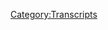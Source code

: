 {{Transcript
    | title         = [[145: April 2, 2018]]
    | caption       = [https://knowledgefight.libsyn.com/knowledge-fight-april-2-the-drops-bracket Listen to this episode on Libsyn]
    | episodeNumber = [[145: April 2, 2018|145]]
    | length        = 00:50:29
}}

{{MessageBox
    | header     = Warning: Bot Generated Content
    | text       = This transcript was automatically generated by transcription software and likely contains many mistakes and misattributions. Please check the audio for definitive quotes, attribution, and context.
    | image      = N3yvass4myg91.webp
    | imagewidth = 50px
    | id         = warning
}}

{{TranscriptBlock
    | name      = Unknown Speaker
    | timestamp = 00:00:00.000
    | text      = Andy in Kansas, you're on the air, thanks for holding.
}}

{{TranscriptBlock
    | name      = Unknown Speaker
    | timestamp = 00:00:04.080
    | text      = Hello Alex, I'm a first time caller, I'm a huge fan, I love your work.
}}

{{TranscriptBlock
    | name      = Unknown Speaker
    | timestamp = 00:00:07.280
    | text      = I love you.
}}

{{TranscriptBlock
    | name      = Unknown Speaker
    | timestamp = 00:00:07.780
    | text      = Hey everybody, welcome back to Knowledge Fight, I'm Dan.
}}

{{TranscriptBlock
    | name      = Unknown Speaker
    | timestamp = 00:00:10.080
    | text      = I'm Jordan!
}}

{{TranscriptBlock
    | name      = Unknown Speaker
    | timestamp = 00:00:10.679
    | text      = We're a couple dudes, like to sit around, drink novelty beverages, and talk a little bit about Alex Jones.
}}

{{TranscriptBlock
    | name      = Unknown Speaker
    | timestamp = 00:00:14.939
    | text      = Indeed we are, Dan. Dan?
}}

{{TranscriptBlock
    | name      = Unknown Speaker
    | timestamp = 00:00:17.579
    | text      = Buh.
}}

{{TranscriptBlock
    | name      = Unknown Speaker
    | timestamp = 00:00:18.079
    | text      = Dan.
}}

{{TranscriptBlock
    | name      = Unknown Speaker
    | timestamp = 00:00:18.579
    | text      = Buh.
}}

{{TranscriptBlock
    | name      = Unknown Speaker
    | timestamp = 00:00:19.079
    | text      = Dan.
}}

{{TranscriptBlock
    | name      = Unknown Speaker
    | timestamp = 00:00:19.579
    | text      = Buh. What's up?
}}

{{TranscriptBlock
    | name      = Unknown Speaker
    | timestamp = 00:00:21.079
    | text      = Is there a hook to this?
}}

{{TranscriptBlock
    | name      = Unknown Speaker
    | timestamp = 00:00:22.000
    | text      = I know a lot about Alex Jones.
}}

{{TranscriptBlock
    | name      = Unknown Speaker
    | timestamp = 00:00:23.739
    | text      = I don't know anything about Alex Jones, and clearly you don't know a lot about bringing the heat.
}}

{{TranscriptBlock
    | name      = Unknown Speaker
    | timestamp = 00:00:29.379
    | text      = I'm emotionally deflated because I opened the door today and Jordan had brought over White Claw Hard Seltzer.
}}

{{TranscriptBlock
    | name      = Unknown Speaker
    | timestamp = 00:00:36.000
    | text      = I, I, you, we did the Hard Seltzer before, I thought it is a wonderful mix of our novelty beverage slash alcoholic beverage desires.
}}

{{TranscriptBlock
    | name      = Unknown Speaker
    | timestamp = 00:00:46.000
    | text      = I don't know dude, this is a dangerous game for Chaboy to be engaged in.
}}

{{TranscriptBlock
    | name      = Unknown Speaker
    | timestamp = 00:00:50.799
    | text      = Is it the most dangerous game?
}}

{{TranscriptBlock
    | name      = Unknown Speaker
    | timestamp = 00:00:52.140
    | text      = It, no, that's Hunting Humans.
}}

{{TranscriptBlock
    | name      = Unknown Speaker
    | timestamp = 00:00:53.600
    | text      = Oh, okay.
}}

{{TranscriptBlock
    | name      = Unknown Speaker
    | timestamp = 00:00:54.240
    | text      = Uh, but it's dangerous, man. The Seltzer game is a, is a real, real dangerous thing for me.
}}

{{TranscriptBlock
    | name      = Unknown Speaker
    | timestamp = 00:00:59.640
    | text      = Yeah, I know, you're a, you're a wine cooler fella from way back.
}}

{{TranscriptBlock
    | name      = Unknown Speaker
    | timestamp = 00:01:02.340
    | text      = From way back.
}}

{{TranscriptBlock
    | name      = Unknown Speaker
    | timestamp = 00:01:03.340
    | text      = From way back.
}}

{{TranscriptBlock
    | name      = Unknown Speaker
    | timestamp = 00:01:04.239
    | text      = Yeah, yeah.
}}

{{TranscriptBlock
    | name      = Unknown Speaker
    | timestamp = 00:01:05.540
    | text      = You could catch me on the streets drinking tequiza, uh, you could catch me out there with the Bartles and James.
}}

{{TranscriptBlock
    | name      = Unknown Speaker
    | timestamp = 00:01:11.980
    | text      = You know I used to fuck with Zima.
}}

{{TranscriptBlock
    | name      = Unknown Speaker
    | timestamp = 00:01:14.140
    | text      = Uh, yeah, you do a little bit of that, uh, Spamani, Martini and Rasti, Rasa, whatever that is, yeah.
}}

{{TranscriptBlock
    | name      = Unknown Speaker
    | timestamp = 00:01:19.780
    | text      = I always thought like, oh what, this whole Smirnoff icing people, that whole phenomenon?
}}

{{TranscriptBlock
    | name      = Unknown Speaker
    | timestamp = 00:01:24.340
    | text      = I'm like, why is this a punishment? I love this delicious elixir.
}}

{{TranscriptBlock
    | name      = Unknown Speaker
    | timestamp = 00:01:28.739
    | text      = That last part's not true.
}}

{{TranscriptBlock
    | name      = Unknown Speaker
    | timestamp = 00:01:29.840
    | text      = No.
}}

{{TranscriptBlock
    | name      = Unknown Speaker
    | timestamp = 00:01:30.439
    | text      = Uh, but yeah, so anyway, here we are, uh, we're doing another episode.
}}

{{TranscriptBlock
    | name      = Unknown Speaker
    | timestamp = 00:01:34.540
    | text      = Wow, wow, coming out the gate.
}}

{{TranscriptBlock
    | name      = Unknown Speaker
    | timestamp = 00:01:36.980
    | text      = Coming out the gate with energy, Dan.
}}

{{TranscriptBlock
    | name      = Unknown Speaker
    | timestamp = 00:01:38.640
    | text      = Uh, you know what, I'm just in a, I'm in a position where I'm still a little bit rough from our long recording last night.
}}

{{TranscriptBlock
    | name      = Unknown Speaker
    | timestamp = 00:01:45.439
    | text      = Right, right, right, right.
}}

{{TranscriptBlock
    | name      = Unknown Speaker
    | timestamp = 00:01:46.340
    | text      = Uh, and long editing session afterwards, and so like, eh, eh, I'm gonna get there, I'm gonna get there.
}}

{{TranscriptBlock
    | name      = Unknown Speaker
    | timestamp = 00:01:52.140
    | text      = Yeah.
}}

{{TranscriptBlock
    | name      = Unknown Speaker
    | timestamp = 00:01:52.640
    | text      = But for now, like immediately-
}}

{{TranscriptBlock
    | name      = Unknown Speaker
    | timestamp = 00:01:53.939
    | text      = You're gonna raise your game as we go along.
}}

{{TranscriptBlock
    | name      = Unknown Speaker
    | timestamp = 00:01:55.739
    | text      = Yeah, im- immediately I've got like a little bit of, I got some rust in the gears.
}}

{{TranscriptBlock
    | name      = Unknown Speaker
    | timestamp = 00:02:00.140
    | text      = Right, when the performance adrenaline starts to kick in, you'll be there.
}}

{{TranscriptBlock
    | name      = Unknown Speaker
    | timestamp = 00:02:03.140
    | text      = Mm-hmm.
}}

{{TranscriptBlock
    | name      = Unknown Speaker
    | timestamp = 00:02:03.640
    | text      = See, that's where I, like, today my brain was fucking murdering me, like I, I am dying on the inside, but during the show, man, I got it.
}}

{{TranscriptBlock
    | name      = Unknown Speaker
    | timestamp = 00:02:14.340
    | text      = Yeah.
}}

{{TranscriptBlock
    | name      = Unknown Speaker
    | timestamp = 00:02:14.840
    | text      = I'm a performer, my friend.
}}

{{TranscriptBlock
    | name      = Unknown Speaker
    | timestamp = 00:02:16.539
    | text      = Huuuuuhhhh.
}}

{{TranscriptBlock
    | name      = Unknown Speaker
    | timestamp = 00:02:17.539
    | text      = I'm a professional, Dan.
}}

{{TranscriptBlock
    | name      = Unknown Speaker
    | timestamp = 00:02:18.740
    | text      = Alright, let's test your professionalism.
}}

{{TranscriptBlock
    | name      = Unknown Speaker
    | timestamp = 00:02:20.240
    | text      = Please don't.
}}

{{TranscriptBlock
    | name      = Unknown Speaker
    | timestamp = 00:02:21.039
    | text      = Um, so today we're gonna be talking a little bit about the April 2nd, 2018 episode of Alex's show, and then we'll have some fun afterwards.
}}

{{TranscriptBlock
    | name      = Unknown Speaker
    | timestamp = 00:02:27.639
    | text      = Okay.
}}

{{TranscriptBlock
    | name      = Unknown Speaker
    | timestamp = 00:02:28.139
    | text      = But-
}}

{{TranscriptBlock
    | name      = Unknown Speaker
    | timestamp = 00:02:28.639
    | text      = I don't like the way you put that.
}}

{{TranscriptBlock
    | name      = Unknown Speaker
    | timestamp = 00:02:29.840
    | text      = Well, the April 1st show, everyone was suspecting, like, there was some talk on, uh, on the Facebook group about, like, what's his April Fools joke gonna be?
}}

{{TranscriptBlock
    | name      = Unknown Speaker
    | timestamp = 00:02:36.539
    | text      = And it turns out, it's, he made a best of episode, and, uh, and played it on, uh, the first.
}}

{{TranscriptBlock
    | name      = Unknown Speaker
    | timestamp = 00:02:42.039
    | text      = Right.
}}

{{TranscriptBlock
    | name      = Unknown Speaker
    | timestamp = 00:02:42.539
    | text      = So, we don't have to talk about that, but-
}}

{{TranscriptBlock
    | name      = Unknown Speaker
    | timestamp = 00:02:43.840
    | text      = That's hilarious.
}}

{{TranscriptBlock
    | name      = Unknown Speaker
    | timestamp = 00:02:45.039
    | text      = But, uh, his, his Monday episode, here on, uh, April 2nd, ends up being, like, really interesting on a couple levels, and then really boring, uh, for the rest of it.
}}

{{TranscriptBlock
    | name      = Unknown Speaker
    | timestamp = 00:02:55.340
    | text      = And I'm gonna start off testing your professionalism with an out of context drop from that episode.
}}

{{TranscriptBlock
    | name      = Unknown Speaker
    | timestamp = 00:03:00.139
    | text      = What, is he a fag?
}}

{{TranscriptBlock
    | name      = Unknown Speaker
    | timestamp = 00:03:01.539
    | text      = Because he knows how to read?
}}

{{TranscriptBlock
    | name      = Unknown Speaker
    | timestamp = 00:03:03.840
    | text      = Oh, boy.
}}

{{TranscriptBlock
    | name      = Unknown Speaker
    | timestamp = 00:03:04.439
    | text      = Uuuuuuuhhhhhhhhhh, Dan!
}}

{{TranscriptBlock
    | name      = Unknown Speaker
    | timestamp = 00:03:08.139
    | text      = Your professionalism out the window.
}}

{{TranscriptBlock
    | name      = Unknown Speaker
    | timestamp = 00:03:10.039
    | text      = Okay, alright.
}}

{{TranscriptBlock
    | name      = Unknown Speaker
    | timestamp = 00:03:11.039
    | text      = Was he being sarcastic or trying to do that as a provocateur-ish kind of thing?
}}

{{TranscriptBlock
    | name      = Unknown Speaker
    | timestamp = 00:03:19.280
    | text      = No no no, it's what he perceived people treating him when he was younger because he was a jock
}}

{{TranscriptBlock
    | name      = Unknown Speaker
    | timestamp = 00:03:25.120
    | text      = and he wasn't supposed to read things.
}}

{{TranscriptBlock
    | name      = Unknown Speaker
    | timestamp = 00:03:26.759
    | text      = So he was sort of saying it in the voice of the people who picked on him, but still.
}}

{{TranscriptBlock
    | name      = Unknown Speaker
    | timestamp = 00:03:31.719
    | text      = Which is really just his own voice yelling into his brain.
}}

{{TranscriptBlock
    | name      = Unknown Speaker
    | timestamp = 00:03:37.800
    | text      = That I understand and recognize.
}}

{{TranscriptBlock
    | name      = Unknown Speaker
    | timestamp = 00:03:40.159
    | text      = So on this episode, Alex does a lot of talking about how cell phones are going to kill you.
}}

{{TranscriptBlock
    | name      = Unknown Speaker
    | timestamp = 00:03:48.840
    | text      = Yep, yep.
}}

{{TranscriptBlock
    | name      = Unknown Speaker
    | timestamp = 00:03:49.840
    | text      = So he is a lot of that.
}}

{{TranscriptBlock
    | name      = Unknown Speaker
    | timestamp = 00:03:50.840
    | text      = He's doing a lot of talking about everything but all of the shit that's coming down on
}}

{{TranscriptBlock
    | name      = Unknown Speaker
    | timestamp = 00:03:55.080
    | text      = him as hard as possible.
}}

{{TranscriptBlock
    | name      = Unknown Speaker
    | timestamp = 00:03:56.400
    | text      = More or less.
}}

{{TranscriptBlock
    | name      = Unknown Speaker
    | timestamp = 00:03:57.719
    | text      = And then he gets into this.
}}

{{TranscriptBlock
    | name      = Unknown Speaker
    | timestamp = 00:04:00.219
    | text      = He starts talking about the Parkland survivors, and David Hogg in particular.
}}

{{TranscriptBlock
    | name      = Unknown Speaker
    | timestamp = 00:04:04.719
    | text      = Of course.
}}

{{TranscriptBlock
    | name      = Unknown Speaker
    | timestamp = 00:04:06.080
    | text      = Because anytime you can yell at a kid, you just gotta do it.
}}

{{TranscriptBlock
    | name      = Unknown Speaker
    | timestamp = 00:04:09.400
    | text      = Now in the past, Alex has had a really awful but sort of defensible position in like, hey
}}

{{TranscriptBlock
    | name      = Unknown Speaker
    | timestamp = 00:04:16.600
    | text      = everyone's saying that I said he was a crisis actor.
}}

{{TranscriptBlock
    | name      = Unknown Speaker
    | timestamp = 00:04:19.519
    | text      = I didn't.
}}

{{TranscriptBlock
    | name      = Unknown Speaker
    | timestamp = 00:04:20.519
    | text      = I just implied it very heavily.
}}

{{TranscriptBlock
    | name      = Unknown Speaker
    | timestamp = 00:04:21.939
    | text      = And agreed with people who did say it.
}}

{{TranscriptBlock
    | name      = Unknown Speaker
    | timestamp = 00:04:24.160
    | text      = Right.
}}

{{TranscriptBlock
    | name      = Unknown Speaker
    | timestamp = 00:04:25.160
    | text      = And so this is where things take a little bit of a turn.
}}

{{TranscriptBlock
    | name      = Unknown Speaker
    | timestamp = 00:04:29.000
    | text      = If somebody says David Hogg is a crisis actor and you're like, yeah totally, that is saying
}}

{{TranscriptBlock
    | name      = Unknown Speaker
    | timestamp = 00:04:34.920
    | text      = that David Hogg is a crisis actor.
}}

{{TranscriptBlock
    | name      = Unknown Speaker
    | timestamp = 00:04:36.759
    | text      = Or I would say like, if I were to say to you, what does a crisis actor mean, and then you
}}

{{TranscriptBlock
    | name      = Unknown Speaker
    | timestamp = 00:04:43.180
    | text      = define the term, and then me take that definition and apply it to someone without ever using
}}

{{TranscriptBlock
    | name      = Unknown Speaker
    | timestamp = 00:04:47.279
    | text      = the word.
}}

{{TranscriptBlock
    | name      = Unknown Speaker
    | timestamp = 00:04:48.279
    | text      = Right.
}}

{{TranscriptBlock
    | name      = Unknown Speaker
    | timestamp = 00:04:49.279
    | text      = I kind of think that you're saying that that's what they are.
}}

{{TranscriptBlock
    | name      = Unknown Speaker
    | timestamp = 00:04:50.279
    | text      = I'm pretty sure that's exactly what you're saying.
}}

{{TranscriptBlock
    | name      = Unknown Speaker
    | timestamp = 00:04:52.720
    | text      = Yeah.
}}

{{TranscriptBlock
    | name      = Unknown Speaker
    | timestamp = 00:04:53.720
    | text      = But this is where on this April 2nd show, things take a little bit of a turn, and Alex's
}}

{{TranscriptBlock
    | name      = Unknown Speaker
    | timestamp = 00:04:58.279
    | text      = narrative pivots a bit about David Hogg, and this is truly disgraceful.
}}

{{TranscriptBlock
    | name      = Unknown Speaker
    | timestamp = 00:05:03.720
    | text      = Okay.
}}

{{TranscriptBlock
    | name      = Unknown Speaker
    | timestamp = 00:05:04.720
    | text      = The video, and I found a bunch of these this weekend, and I saw these last week, we had
}}

{{TranscriptBlock
    | name      = Unknown Speaker
    | timestamp = 00:05:08.920
    | text      = an article about it, headline, David Hogg caught lying about what happened at the shooting.
}}

{{TranscriptBlock
    | name      = Unknown Speaker
    | timestamp = 00:05:16.079
    | text      = And I went and watched them this weekend, not just the little clips, but the longer
}}

{{TranscriptBlock
    | name      = Unknown Speaker
    | timestamp = 00:05:21.920
    | text      = interviews they were part of, and so it's not out of context.
}}

{{TranscriptBlock
    | name      = Unknown Speaker
    | timestamp = 00:05:26.040
    | text      = It's not out of context.
}}

{{TranscriptBlock
    | name      = Unknown Speaker
    | timestamp = 00:05:27.040
    | text      = Where he says, I was at home when the shooting happened, so I got on my bike and rode to
}}

{{TranscriptBlock
    | name      = Unknown Speaker
    | timestamp = 00:05:33.519
    | text      = the school to get as many interviews as I could.
}}

{{TranscriptBlock
    | name      = Unknown Speaker
    | timestamp = 00:05:35.839
    | text      = We'll play it in a moment.
}}

{{TranscriptBlock
    | name      = Unknown Speaker
    | timestamp = 00:05:38.560
    | text      = He does.
}}

{{TranscriptBlock
    | name      = Unknown Speaker
    | timestamp = 00:05:39.560
    | text      = That's a first.
}}

{{TranscriptBlock
    | name      = Unknown Speaker
    | timestamp = 00:05:40.560
    | text      = And then he's in all these other interviews saying, I was at the school, in the class
}}

{{TranscriptBlock
    | name      = Unknown Speaker
    | timestamp = 00:05:50.480
    | text      = when the shooting started, and I was with the teacher, so we heard the shots, we closed
}}

{{TranscriptBlock
    | name      = Unknown Speaker
    | timestamp = 00:05:54.199
    | text      = the door.
}}

{{TranscriptBlock
    | name      = Unknown Speaker
    | timestamp = 00:05:58.680
    | text      = And then other things where he talked about where he was when the shooting started, so
}}

{{TranscriptBlock
    | name      = Unknown Speaker
    | timestamp = 00:06:01.600
    | text      = we got in the closet, and they conduct interviews in the closet.
}}

{{TranscriptBlock
    | name      = Unknown Speaker
    | timestamp = 00:06:05.279
    | text      = And I'm like, there's no way, you're three miles away, and then you're there and there's
}}

{{TranscriptBlock
    | name      = Unknown Speaker
    | timestamp = 00:06:09.680
    | text      = the shooting, so you're in class when the shooting starts, you close the door.
}}

{{TranscriptBlock
    | name      = Unknown Speaker
    | timestamp = 00:06:13.800
    | text      = So this is a real big problem.
}}

{{TranscriptBlock
    | name      = Unknown Speaker
    | timestamp = 00:06:17.639
    | text      = I don't know what's going on.
}}

{{TranscriptBlock
    | name      = Unknown Speaker
    | timestamp = 00:06:21.639
    | text      = Okay, so there's a video that's been making the rounds on the alt-right world and the
}}

{{TranscriptBlock
    | name      = Unknown Speaker
    | timestamp = 00:06:27.720
    | text      = Alex Jones-ian world, particularly on redstate.com, they're breaking this news about an interview
}}

{{TranscriptBlock
    | name      = Unknown Speaker
    | timestamp = 00:06:35.920
    | text      = with David Hogg from CBS, a CBS piece that they put together where he says that he got
}}

{{TranscriptBlock
    | name      = Unknown Speaker
    | timestamp = 00:06:42.000
    | text      = on his bike from his house and went to the school to shoot interviews.
}}

{{TranscriptBlock
    | name      = Unknown Speaker
    | timestamp = 00:06:45.800
    | text      = Now...
}}

{{TranscriptBlock
    | name      = Unknown Speaker
    | timestamp = 00:06:47.639
    | text      = Is this...
}}

{{TranscriptBlock
    | name      = Unknown Speaker
    | timestamp = 00:06:48.639
    | text      = No, no, no.
}}

{{TranscriptBlock
    | name      = Unknown Speaker
    | timestamp = 00:06:50.699
    | text      = That's not possible in any direction.
}}

{{TranscriptBlock
    | name      = Unknown Speaker
    | timestamp = 00:06:53.839
    | text      = There's no way that if the school shooting were happening and he heard about it, then
}}

{{TranscriptBlock
    | name      = Unknown Speaker
    | timestamp = 00:06:59.160
    | text      = it couldn't be happening during the shooting itself.
}}

{{TranscriptBlock
    | name      = Unknown Speaker
    | timestamp = 00:07:02.120
    | text      = There was no...
}}

{{TranscriptBlock
    | name      = Unknown Speaker
    | timestamp = 00:07:03.120
    | text      = Alex...
}}

{{TranscriptBlock
    | name      = Unknown Speaker
    | timestamp = 00:07:04.120
    | text      = I mean, where the...
}}

{{TranscriptBlock
    | name      = Unknown Speaker
    | timestamp = 00:07:05.120
    | text      = Oh, okay.
}}

{{TranscriptBlock
    | name      = Unknown Speaker
    | timestamp = 00:07:06.120
    | text      = Okay.
}}

{{TranscriptBlock
    | name      = Unknown Speaker
    | timestamp = 00:07:07.120
    | text      = I gotta figure that...
}}

{{TranscriptBlock
    | name      = Unknown Speaker
    | timestamp = 00:07:08.120
    | text      = You gotta tell me more about this.
}}

{{TranscriptBlock
    | name      = Unknown Speaker
    | timestamp = 00:07:09.120
    | text      = Okay.
}}

{{TranscriptBlock
    | name      = Unknown Speaker
    | timestamp = 00:07:10.120
    | text      = This is infuriating.
}}

{{TranscriptBlock
    | name      = Unknown Speaker
    | timestamp = 00:07:11.120
    | text      = It's very simple.
}}

{{TranscriptBlock
    | name      = Unknown Speaker
    | timestamp = 00:07:12.120
    | text      = He was talking about the evening.
}}

{{TranscriptBlock
    | name      = Unknown Speaker
    | timestamp = 00:07:13.120
    | text      = He was talking about later.
}}

{{TranscriptBlock
    | name      = Unknown Speaker
    | timestamp = 00:07:14.120
    | text      = Gotcha.
}}

{{TranscriptBlock
    | name      = Unknown Speaker
    | timestamp = 00:07:15.120
    | text      = All right.
}}

{{TranscriptBlock
    | name      = Unknown Speaker
    | timestamp = 00:07:16.120
    | text      = All right.
}}

{{TranscriptBlock
    | name      = Unknown Speaker
    | timestamp = 00:07:17.120
    | text      = Perfect.
}}

{{TranscriptBlock
    | name      = Unknown Speaker
    | timestamp = 00:07:18.120
    | text      = Perfect.
}}

{{TranscriptBlock
    | name      = Unknown Speaker
    | timestamp = 00:07:19.120
    | text      = Alex is pretending that he's talking about like, I was at home and then I went to the
}}

{{TranscriptBlock
    | name      = Unknown Speaker
    | timestamp = 00:07:22.160
    | text      = school.
}}

{{TranscriptBlock
    | name      = Unknown Speaker
    | timestamp = 00:07:23.160
    | text      = He was talking about after he had already gone home after the shooting, he left his
}}

{{TranscriptBlock
    | name      = Unknown Speaker
    | timestamp = 00:07:27.519
    | text      = house at 6 p.m.
}}

{{TranscriptBlock
    | name      = Unknown Speaker
    | timestamp = 00:07:29.379
    | text      = It's very clear.
}}

{{TranscriptBlock
    | name      = Unknown Speaker
    | timestamp = 00:07:30.379
    | text      = The timeline is incredibly consistent throughout all of the interviews that he's given.
}}

{{TranscriptBlock
    | name      = Unknown Speaker
    | timestamp = 00:07:35.199
    | text      = There's an interview here.
}}

{{TranscriptBlock
    | name      = Unknown Speaker
    | timestamp = 00:07:36.399
    | text      = At 6 p.m. after the shooting, I took my camera, got on my bike.
}}

{{TranscriptBlock
    | name      = Unknown Speaker
    | timestamp = 00:07:39.399
    | text      = I rode in basic twilight and I ride my bike three miles down winding sidewalks and find
}}

{{TranscriptBlock
    | name      = Unknown Speaker
    | timestamp = 00:07:44.120
    | text      = my way to the school as I've done in previous years.
}}

{{TranscriptBlock
    | name      = Unknown Speaker
    | timestamp = 00:07:46.839
    | text      = All the way, I was making sure my camera bag didn't rip open because if you zip it a certain
}}

{{TranscriptBlock
    | name      = Unknown Speaker
    | timestamp = 00:07:50.720
    | text      = way, the camera falls out and it would be destroyed.
}}

{{TranscriptBlock
    | name      = Unknown Speaker
    | timestamp = 00:07:53.120
    | text      = I start shooting B-roll and I see Fox News over there.
}}

{{TranscriptBlock
    | name      = Unknown Speaker
    | timestamp = 00:07:56.319
    | text      = I wanted to talk on the news and make sure there was advocacy, especially with so many
}}

{{TranscriptBlock
    | name      = Unknown Speaker
    | timestamp = 00:08:00.439
    | text      = people from the NRA and different gun-toting Americans who watch Fox News.
}}

{{TranscriptBlock
    | name      = Unknown Speaker
    | timestamp = 00:08:05.040
    | text      = I went on the day of the shooting and said, quote, there cannot be another mass shooting.
}}

{{TranscriptBlock
    | name      = Unknown Speaker
    | timestamp = 00:08:09.500
    | text      = And I think that's partially why.
}}

{{TranscriptBlock
    | name      = Unknown Speaker
    | timestamp = 00:08:12.180
    | text      = But also other people started saying that at the same time.
}}

{{TranscriptBlock
    | name      = Unknown Speaker
    | timestamp = 00:08:15.720
    | text      = I'm looking at the school right now.
}}

{{TranscriptBlock
    | name      = Unknown Speaker
    | timestamp = 00:08:17.259
    | text      = You can see bullet holes in the windows.
}}

{{TranscriptBlock
    | name      = Unknown Speaker
    | timestamp = 00:08:18.920
    | text      = It's insane.
}}

{{TranscriptBlock
    | name      = Unknown Speaker
    | timestamp = 00:08:20.079
    | text      = And the fact that there's more bullet holes in those windows than bills that have been
}}

{{TranscriptBlock
    | name      = Unknown Speaker
    | timestamp = 00:08:23.660
    | text      = proposed and passed to save these kids lives is disgusting.
}}

{{TranscriptBlock
    | name      = Unknown Speaker
    | timestamp = 00:08:27.800
    | text      = So good line.
}}

{{TranscriptBlock
    | name      = Unknown Speaker
    | timestamp = 00:08:28.800
    | text      = Right.
}}

{{TranscriptBlock
    | name      = Unknown Speaker
    | timestamp = 00:08:29.800
    | text      = He was at the school when the shooting happened.
}}

{{TranscriptBlock
    | name      = Unknown Speaker
    | timestamp = 00:08:31.899
    | text      = And Alex is taking the CBS thing completely out of context, where he's not saying that
}}

{{TranscriptBlock
    | name      = Unknown Speaker
    | timestamp = 00:08:36.159
    | text      = during the day he got on his bike, it was that evening.
}}

{{TranscriptBlock
    | name      = Unknown Speaker
    | timestamp = 00:08:39.000
    | text      = Right.
}}

{{TranscriptBlock
    | name      = Unknown Speaker
    | timestamp = 00:08:40.000
    | text      = Now, this is a really big problem, because now, if Alex is pushing this narrative, he
}}

{{TranscriptBlock
    | name      = Unknown Speaker
    | timestamp = 00:08:43.919
    | text      = has to think that he is a completely fake and planted and realized, oh, shit, I'm supposed
}}

{{TranscriptBlock
    | name      = Unknown Speaker
    | timestamp = 00:08:50.320
    | text      = to be at work faking being a victim of a crime today.
}}

{{TranscriptBlock
    | name      = Unknown Speaker
    | timestamp = 00:08:53.440
    | text      = Right.
}}

{{TranscriptBlock
    | name      = Unknown Speaker
    | timestamp = 00:08:54.440
    | text      = That's why he got on his bike and went to school.
}}

{{TranscriptBlock
    | name      = Unknown Speaker
    | timestamp = 00:08:56.039
    | text      = And this is a real, real serious problem.
}}

{{TranscriptBlock
    | name      = Unknown Speaker
    | timestamp = 00:08:59.100
    | text      = And if Alex continues down this road, he will be very, very deeply into the crisis actor
}}

{{TranscriptBlock
    | name      = Unknown Speaker
    | timestamp = 00:09:05.679
    | text      = bundle or whatever, interestingly.
}}

{{TranscriptBlock
    | name      = Unknown Speaker
    | timestamp = 00:09:09.360
    | text      = I mean, to what extent does that even fucking matter?
}}

{{TranscriptBlock
    | name      = Unknown Speaker
    | timestamp = 00:09:12.100
    | text      = It doesn't.
}}

{{TranscriptBlock
    | name      = Unknown Speaker
    | timestamp = 00:09:13.100
    | text      = I mean, even if even if this were the case, it's unfortunate.
}}

{{TranscriptBlock
    | name      = Unknown Speaker
    | timestamp = 00:09:16.519
    | text      = Look, even if Alex's narrative and these these fucking all right assholes is one hundred
}}

{{TranscriptBlock
    | name      = Unknown Speaker
    | timestamp = 00:09:21.600
    | text      = percent correct, then the school shooting still fucking happened.
}}

{{TranscriptBlock
    | name      = Unknown Speaker
    | timestamp = 00:09:26.360
    | text      = Well, it's like regardless of people say it didn't.
}}

{{TranscriptBlock
    | name      = Unknown Speaker
    | timestamp = 00:09:28.960
    | text      = Well, see, that's that.
}}

{{TranscriptBlock
    | name      = Unknown Speaker
    | timestamp = 00:09:30.259
    | text      = But that's the larger that's the larger context there is it's unfortunate if he is saying
}}

{{TranscriptBlock
    | name      = Unknown Speaker
    | timestamp = 00:09:35.600
    | text      = that he was there whenever he wasn't.
}}

{{TranscriptBlock
    | name      = Unknown Speaker
    | timestamp = 00:09:37.899
    | text      = But people were there.
}}

{{TranscriptBlock
    | name      = Unknown Speaker
    | timestamp = 00:09:39.600
    | text      = Who gives a shit?
}}

{{TranscriptBlock
    | name      = Unknown Speaker
    | timestamp = 00:09:41.139
    | text      = He's right.
}}

{{TranscriptBlock
    | name      = Unknown Speaker
    | timestamp = 00:09:42.139
    | text      = Hmm.
}}

{{TranscriptBlock
    | name      = Unknown Speaker
    | timestamp = 00:09:43.139
    | text      = Interesting.
}}

{{TranscriptBlock
    | name      = Unknown Speaker
    | timestamp = 00:09:44.139
    | text      = I don't know.
}}

{{TranscriptBlock
    | name      = Unknown Speaker
    | timestamp = 00:09:45.139
    | text      = I don't know how I would address that, but I would say that redstate.com, they retracted
}}

{{TranscriptBlock
    | name      = Unknown Speaker
    | timestamp = 00:09:50.000
    | text      = their story and said, quote, I am sorry for the error and have updated the post accordingly.
}}

{{TranscriptBlock
    | name      = Unknown Speaker
    | timestamp = 00:09:55.440
    | text      = It appears the problem was that CBS included a very confusing quote with our context.
}}

{{TranscriptBlock
    | name      = Unknown Speaker
    | timestamp = 00:09:59.960
    | text      = Hmm.
}}

{{TranscriptBlock
    | name      = Unknown Speaker
    | timestamp = 00:10:00.960
    | text      = Not really.
}}

{{TranscriptBlock
    | name      = Unknown Speaker
    | timestamp = 00:10:01.960
    | text      = You guys just don't care to find the context.
}}

{{TranscriptBlock
    | name      = Unknown Speaker
    | timestamp = 00:10:03.799
    | text      = You just want to act.
}}

{{TranscriptBlock
    | name      = Unknown Speaker
    | timestamp = 00:10:06.080
    | text      = So anyway, that's super fun.
}}

{{TranscriptBlock
    | name      = Unknown Speaker
    | timestamp = 00:10:08.480
    | text      = And here's where Alex goes with it.
}}

{{TranscriptBlock
    | name      = Unknown Speaker
    | timestamp = 00:10:10.679
    | text      = I mean, we had an article, I mentioned it.
}}

{{TranscriptBlock
    | name      = Unknown Speaker
    | timestamp = 00:10:17.000
    | text      = But I'd already been banned off YouTube or videos blocked, misrepresenting what I'd said
}}

{{TranscriptBlock
    | name      = Unknown Speaker
    | timestamp = 00:10:22.320
    | text      = when I just pointed out there was a stand down.
}}

{{TranscriptBlock
    | name      = Unknown Speaker
    | timestamp = 00:10:24.440
    | text      = The students told us that we had on plus local news.
}}

{{TranscriptBlock
    | name      = Unknown Speaker
    | timestamp = 00:10:28.919
    | text      = So they misrepresented what I said and then took the videos down.
}}

{{TranscriptBlock
    | name      = Unknown Speaker
    | timestamp = 00:10:32.240
    | text      = And now I realize why they were so scared.
}}

{{TranscriptBlock
    | name      = Unknown Speaker
    | timestamp = 00:10:34.399
    | text      = They didn't want anybody actually looking at what went on.
}}

{{TranscriptBlock
    | name      = Unknown Speaker
    | timestamp = 00:10:38.799
    | text      = So here's the deal.
}}

{{TranscriptBlock
    | name      = Unknown Speaker
    | timestamp = 00:10:39.799
    | text      = They didn't want you looking at it.
}}

{{TranscriptBlock
    | name      = Unknown Speaker
    | timestamp = 00:10:41.519
    | text      = David Hogg, no care is a public figure now and he's called me cuss word names and a con
}}

{{TranscriptBlock
    | name      = Unknown Speaker
    | timestamp = 00:10:48.000
    | text      = artist and a fraud.
}}

{{TranscriptBlock
    | name      = Unknown Speaker
    | timestamp = 00:10:49.419
    | text      = He's in a man's world.
}}

{{TranscriptBlock
    | name      = Unknown Speaker
    | timestamp = 00:10:50.419
    | text      = I haven't done all that.
}}

{{TranscriptBlock
    | name      = Unknown Speaker
    | timestamp = 00:10:51.759
    | text      = Yes, you have many times.
}}

{{TranscriptBlock
    | name      = Unknown Speaker
    | timestamp = 00:10:53.360
    | text      = And then it came out over the weekend and we have reprinted that article.
}}

{{TranscriptBlock
    | name      = Unknown Speaker
    | timestamp = 00:10:56.559
    | text      = Thanks.
}}

{{TranscriptBlock
    | name      = Unknown Speaker
    | timestamp = 00:10:57.559
    | text      = Paul Joseph Watson found his Reddit and it is David Hogg's Reddit.
}}

{{TranscriptBlock
    | name      = Unknown Speaker
    | timestamp = 00:11:01.039
    | text      = It's not.
}}

{{TranscriptBlock
    | name      = Unknown Speaker
    | timestamp = 00:11:02.559
    | text      = It might be.
}}

{{TranscriptBlock
    | name      = Unknown Speaker
    | timestamp = 00:11:03.559
    | text      = Could be.
}}

{{TranscriptBlock
    | name      = Unknown Speaker
    | timestamp = 00:11:04.559
    | text      = We're talking about how it's good that mosquitoes are killing millions of people because we
}}

{{TranscriptBlock
    | name      = Unknown Speaker
    | timestamp = 00:11:12.440
    | text      = need billions to die for depopulation.
}}

{{TranscriptBlock
    | name      = Unknown Speaker
    | timestamp = 00:11:15.120
    | text      = And see, that's just the perfect globalist leftist religion.
}}

{{TranscriptBlock
    | name      = Unknown Speaker
    | timestamp = 00:11:19.659
    | text      = That's Bill and Melinda Gates.
}}

{{TranscriptBlock
    | name      = Unknown Speaker
    | timestamp = 00:11:20.960
    | text      = That's the UN.
}}

{{TranscriptBlock
    | name      = Unknown Speaker
    | timestamp = 00:11:22.240
    | text      = That's this whole program.
}}

{{TranscriptBlock
    | name      = Unknown Speaker
    | timestamp = 00:11:24.200
    | text      = So he takes this, these two pieces of information that are both either completely misrepresented
}}

{{TranscriptBlock
    | name      = Unknown Speaker
    | timestamp = 00:11:29.500
    | text      = or not true.
}}

{{TranscriptBlock
    | name      = Unknown Speaker
    | timestamp = 00:11:30.639
    | text      = Like the CBS thing with the he drove his bike to the school.
}}

{{TranscriptBlock
    | name      = Unknown Speaker
    | timestamp = 00:11:33.320
    | text      = His inconsistencies in his story is just not true.
}}

{{TranscriptBlock
    | name      = Unknown Speaker
    | timestamp = 00:11:35.960
    | text      = The the the Reddit thing that might be his account, I don't know.
}}

{{TranscriptBlock
    | name      = Unknown Speaker
    | timestamp = 00:11:41.159
    | text      = It's a joke.
}}

{{TranscriptBlock
    | name      = Unknown Speaker
    | timestamp = 00:11:42.159
    | text      = And that's being willfully misrepresented.
}}

{{TranscriptBlock
    | name      = Unknown Speaker
    | timestamp = 00:11:45.200
    | text      = He combines the two of them to be like, of course, he wants depopulation.
}}

{{TranscriptBlock
    | name      = Unknown Speaker
    | timestamp = 00:11:50.559
    | text      = I imagine that these globalists that I'm against, they also want depopulation.
}}

{{TranscriptBlock
    | name      = Unknown Speaker
    | timestamp = 00:11:55.200
    | text      = He's the perfect person for them to have groomed beforehand.
}}

{{TranscriptBlock
    | name      = Unknown Speaker
    | timestamp = 00:11:58.559
    | text      = And it's not good.
}}

{{TranscriptBlock
    | name      = Unknown Speaker
    | timestamp = 00:11:59.559
    | text      = That's it's very bad.
}}

{{TranscriptBlock
    | name      = Unknown Speaker
    | timestamp = 00:12:01.200
    | text      = That's awful.
}}

{{TranscriptBlock
    | name      = Unknown Speaker
    | timestamp = 00:12:02.200
    | text      = That's crisis actory.
}}

{{TranscriptBlock
    | name      = Unknown Speaker
    | timestamp = 00:12:03.200
    | text      = It is.
}}

{{TranscriptBlock
    | name      = Unknown Speaker
    | timestamp = 00:12:04.200
    | text      = That's exactly what he's doing.
}}

{{TranscriptBlock
    | name      = Unknown Speaker
    | timestamp = 00:12:05.200
    | text      = Again, I'm the only person legitimately calling for white genocide.
}}

{{TranscriptBlock
    | name      = Unknown Speaker
    | timestamp = 00:12:10.039
    | text      = Yep.
}}

{{TranscriptBlock
    | name      = Unknown Speaker
    | timestamp = 00:12:11.039
    | text      = He should attack you.
}}

{{TranscriptBlock
    | name      = Unknown Speaker
    | timestamp = 00:12:12.039
    | text      = Yeah, exactly.
}}

{{TranscriptBlock
    | name      = Unknown Speaker
    | timestamp = 00:12:13.039
    | text      = So also on this episode, he gets mad because the pope, there's an article about him that
}}

{{TranscriptBlock
    | name      = Unknown Speaker
    | timestamp = 00:12:18.000
    | text      = said that there wasn't hell, that hell doesn't exist, which you could take from the scriptures.
}}

{{TranscriptBlock
    | name      = Unknown Speaker
    | timestamp = 00:12:23.120
    | text      = If you're going to go with a biblical reading of the scripture, then yes, he is correct.
}}

{{TranscriptBlock
    | name      = Unknown Speaker
    | timestamp = 00:12:28.120
    | text      = So the pope allegedly gave a interview to a guy named Eugenio Scalfari.
}}

{{TranscriptBlock
    | name      = Unknown Speaker
    | timestamp = 00:12:34.759
    | text      = And he said a quote, they are not punished.
}}

{{TranscriptBlock
    | name      = Unknown Speaker
    | timestamp = 00:12:37.799
    | text      = Those who repent obtain God's forgiveness and take their place among the ranks of those
}}

{{TranscriptBlock
    | name      = Unknown Speaker
    | timestamp = 00:12:41.679
    | text      = who contemplate him.
}}

{{TranscriptBlock
    | name      = Unknown Speaker
    | timestamp = 00:12:44.019
    | text      = But those who do not repent and cannot be forgiven disappear.
}}

{{TranscriptBlock
    | name      = Unknown Speaker
    | timestamp = 00:12:47.120
    | text      = A hell doesn't exist.
}}

{{TranscriptBlock
    | name      = Unknown Speaker
    | timestamp = 00:12:48.539
    | text      = The disappearance of sinning souls exists.
}}

{{TranscriptBlock
    | name      = Unknown Speaker
    | timestamp = 00:12:51.320
    | text      = So that's the quote that Alex gets fucking hot and bothered about.
}}

{{TranscriptBlock
    | name      = Unknown Speaker
    | timestamp = 00:12:54.980
    | text      = But I don't think anybody hates the Bible more than Christians.
}}

{{TranscriptBlock
    | name      = Unknown Speaker
    | timestamp = 00:12:57.600
    | text      = But hold on, man.
}}

{{TranscriptBlock
    | name      = Unknown Speaker
    | timestamp = 00:12:59.299
    | text      = The Vatican denies that this interview even took place.
}}

{{TranscriptBlock
    | name      = Unknown Speaker
    | timestamp = 00:13:02.879
    | text      = There's no recording of it.
}}

{{TranscriptBlock
    | name      = Unknown Speaker
    | timestamp = 00:13:04.120
    | text      = The guy is notorious for not taking notes.
}}

{{TranscriptBlock
    | name      = Unknown Speaker
    | timestamp = 00:13:06.720
    | text      = He's a 93-year-old journalist.
}}

{{TranscriptBlock
    | name      = Unknown Speaker
    | timestamp = 00:13:08.440
    | text      = Wait, what?
}}

{{TranscriptBlock
    | name      = Unknown Speaker
    | timestamp = 00:13:09.440
    | text      = He's a 93-year-old dude, and according to the Guardian, this Eugenio Scalfari is, quote,
}}

{{TranscriptBlock
    | name      = Unknown Speaker
    | timestamp = 00:13:15.559
    | text      = said to pride himself on not taking notes or recording high-profile interviews.
}}

{{TranscriptBlock
    | name      = Unknown Speaker
    | timestamp = 00:13:19.919
    | text      = Right, right.
}}

{{TranscriptBlock
    | name      = Unknown Speaker
    | timestamp = 00:13:20.919
    | text      = That's a weird thing to take pride in.
}}

{{TranscriptBlock
    | name      = Unknown Speaker
    | timestamp = 00:13:22.879
    | text      = Yeah.
}}

{{TranscriptBlock
    | name      = Unknown Speaker
    | timestamp = 00:13:23.879
    | text      = So the Vatican says that the...
}}

{{TranscriptBlock
    | name      = Unknown Speaker
    | timestamp = 00:13:25.120
    | text      = He prides himself on no one knowing if anything he says is true.
}}

{{TranscriptBlock
    | name      = Unknown Speaker
    | timestamp = 00:13:30.039
    | text      = Right.
}}

{{TranscriptBlock
    | name      = Unknown Speaker
    | timestamp = 00:13:31.039
    | text      = It's like Michael Wolff or whatever.
}}

{{TranscriptBlock
    | name      = Unknown Speaker
    | timestamp = 00:13:33.039
    | text      = The Vatican said that the comments were, quote, the fruit of Scalfari's reconstruction and
}}

{{TranscriptBlock
    | name      = Unknown Speaker
    | timestamp = 00:13:38.120
    | text      = not a faithful transcription of the Holy Father's words.
}}

{{TranscriptBlock
    | name      = Unknown Speaker
    | timestamp = 00:13:41.320
    | text      = So did he even...
}}

{{TranscriptBlock
    | name      = Unknown Speaker
    | timestamp = 00:13:42.919
    | text      = So that kind of suggests that he did do the interview, though, right?
}}

{{TranscriptBlock
    | name      = Unknown Speaker
    | timestamp = 00:13:45.879
    | text      = Yeah, probably, but they wouldn't want to confirm that or deny it.
}}

{{TranscriptBlock
    | name      = Unknown Speaker
    | timestamp = 00:13:49.480
    | text      = But what they just said was he did do the interview and he's creating that whole cloth.
}}

{{TranscriptBlock
    | name      = Unknown Speaker
    | timestamp = 00:13:55.519
    | text      = Yeah, yeah.
}}

{{TranscriptBlock
    | name      = Unknown Speaker
    | timestamp = 00:13:56.519
    | text      = So the Vatican did confirm that...
}}

{{TranscriptBlock
    | name      = Unknown Speaker
    | timestamp = 00:13:58.360
    | text      = The Vatican plays games, bro.
}}

{{TranscriptBlock
    | name      = Unknown Speaker
    | timestamp = 00:14:00.080
    | text      = All right.
}}

{{TranscriptBlock
    | name      = Unknown Speaker
    | timestamp = 00:14:01.080
    | text      = That's a very good point.
}}

{{TranscriptBlock
    | name      = Unknown Speaker
    | timestamp = 00:14:02.440
    | text      = Yeah.
}}

{{TranscriptBlock
    | name      = Unknown Speaker
    | timestamp = 00:14:03.440
    | text      = That's a very good point.
}}

{{TranscriptBlock
    | name      = Unknown Speaker
    | timestamp = 00:14:04.440
    | text      = But the point is that the Vatican is denying that he said these things and that it's not
}}

{{TranscriptBlock
    | name      = Unknown Speaker
    | timestamp = 00:14:08.039
    | text      = accurate to their beliefs or Pope Francis' beliefs.
}}

{{TranscriptBlock
    | name      = Unknown Speaker
    | timestamp = 00:14:12.879
    | text      = That does not stop Alex from screaming about how he's the devil for about an hour of the
}}

{{TranscriptBlock
    | name      = Unknown Speaker
    | timestamp = 00:14:17.600
    | text      = show.
}}

{{TranscriptBlock
    | name      = Unknown Speaker
    | timestamp = 00:14:18.600
    | text      = That leads him into talking about how the elites...
}}

{{TranscriptBlock
    | name      = Unknown Speaker
    | timestamp = 00:14:21.879
    | text      = Oh, no.
}}

{{TranscriptBlock
    | name      = Unknown Speaker
    | timestamp = 00:14:23.519
    | text      = They love to do DMT and speak to little beings that they find on the other side.
}}

{{TranscriptBlock
    | name      = Unknown Speaker
    | timestamp = 00:14:28.759
    | text      = Now that makes sense.
}}

{{TranscriptBlock
    | name      = Unknown Speaker
    | timestamp = 00:14:30.799
    | text      = Finally, somebody bringing some rationality to this story.
}}

{{TranscriptBlock
    | name      = Unknown Speaker
    | timestamp = 00:14:34.120
    | text      = They do DMT...
}}

{{TranscriptBlock
    | name      = Unknown Speaker
    | timestamp = 00:14:35.120
    | text      = They talk to little beings?
}}

{{TranscriptBlock
    | name      = Unknown Speaker
    | timestamp = 00:14:36.120
    | text      = They talk to...
}}

{{TranscriptBlock
    | name      = Unknown Speaker
    | timestamp = 00:14:37.120
    | text      = They take DMT and ayahuasca and in their hallucinations, they get programming and instructions from
}}

{{TranscriptBlock
    | name      = Unknown Speaker
    | timestamp = 00:14:44.600
    | text      = the other world entities that are running globalism.
}}

{{TranscriptBlock
    | name      = Unknown Speaker
    | timestamp = 00:14:49.159
    | text      = So wait.
}}

{{TranscriptBlock
    | name      = Unknown Speaker
    | timestamp = 00:14:50.159
    | text      = Now the...
}}

{{TranscriptBlock
    | name      = Unknown Speaker
    | timestamp = 00:14:51.159
    | text      = Whoa.
}}

{{TranscriptBlock
    | name      = Unknown Speaker
    | timestamp = 00:14:52.159
    | text      = Yeah.
}}

{{TranscriptBlock
    | name      = Unknown Speaker
    | timestamp = 00:14:53.159
    | text      = This is a new wrinkle for me.
}}

{{TranscriptBlock
    | name      = Unknown Speaker
    | timestamp = 00:14:54.159
    | text      = Somewhat.
}}

{{TranscriptBlock
    | name      = Unknown Speaker
    | timestamp = 00:14:55.159
    | text      = So the globalists aren't even the bad guys?
}}

{{TranscriptBlock
    | name      = Unknown Speaker
    | timestamp = 00:14:57.120
    | text      = No, no.
}}

{{TranscriptBlock
    | name      = Unknown Speaker
    | timestamp = 00:14:58.120
    | text      = It's the little beings that they contact on the other side?
}}

{{TranscriptBlock
    | name      = Unknown Speaker
    | timestamp = 00:15:01.679
    | text      = Yeah.
}}

{{TranscriptBlock
    | name      = Unknown Speaker
    | timestamp = 00:15:02.679
    | text      = They're the ones who are coming up with the sort of game plan of the globalists.
}}

{{TranscriptBlock
    | name      = Unknown Speaker
    | timestamp = 00:15:06.480
    | text      = Well then why hasn't Alex been railing against these guys from the beginning?
}}

{{TranscriptBlock
    | name      = Unknown Speaker
    | timestamp = 00:15:10.159
    | text      = I don't know, man.
}}

{{TranscriptBlock
    | name      = Unknown Speaker
    | timestamp = 00:15:11.159
    | text      = Did he just discover them?
}}

{{TranscriptBlock
    | name      = Unknown Speaker
    | timestamp = 00:15:12.159
    | text      = Well, the issue is like, you're stupid because...
}}

{{TranscriptBlock
    | name      = Unknown Speaker
    | timestamp = 00:15:15.240
    | text      = Well, yes.
}}

{{TranscriptBlock
    | name      = Unknown Speaker
    | timestamp = 00:15:16.240
    | text      = Not you.
}}

{{TranscriptBlock
    | name      = Unknown Speaker
    | timestamp = 00:15:17.240
    | text      = Yeah.
}}

{{TranscriptBlock
    | name      = Unknown Speaker
    | timestamp = 00:15:18.240
    | text      = No, no, no.
}}

{{TranscriptBlock
    | name      = Unknown Speaker
    | timestamp = 00:15:19.240
    | text      = That is true.
}}

{{TranscriptBlock
    | name      = Unknown Speaker
    | timestamp = 00:15:20.240
    | text      = Alex pretends he's super good friends with Joe Rogan and he is literally the biggest
}}

{{TranscriptBlock
    | name      = Unknown Speaker
    | timestamp = 00:15:23.960
    | text      = DMT proponent in pop culture.
}}

{{TranscriptBlock
    | name      = Unknown Speaker
    | timestamp = 00:15:25.879
    | text      = It's good stuff.
}}

{{TranscriptBlock
    | name      = Unknown Speaker
    | timestamp = 00:15:26.879
    | text      = He hosted a documentary about it called The Spirit Molecule.
}}

{{TranscriptBlock
    | name      = Unknown Speaker
    | timestamp = 00:15:31.039
    | text      = All right.
}}

{{TranscriptBlock
    | name      = Unknown Speaker
    | timestamp = 00:15:32.039
    | text      = He's like...
}}

{{TranscriptBlock
    | name      = Unknown Speaker
    | timestamp = 00:15:33.039
    | text      = He's a big advocate of hallucinogens.
}}

{{TranscriptBlock
    | name      = Unknown Speaker
    | timestamp = 00:15:35.960
    | text      = You know who ran the B-roll on that documentary?
}}

{{TranscriptBlock
    | name      = Unknown Speaker
    | timestamp = 00:15:38.399
    | text      = Who's that?
}}

{{TranscriptBlock
    | name      = Unknown Speaker
    | timestamp = 00:15:39.399
    | text      = Tiny little beings from the other world.
}}

{{TranscriptBlock
    | name      = Unknown Speaker
    | timestamp = 00:15:40.399
    | text      = Probably.
}}

{{TranscriptBlock
    | name      = Unknown Speaker
    | timestamp = 00:15:41.399
    | text      = So anyway, Alex says this and it's really funny about DMT stuff.
}}

{{TranscriptBlock
    | name      = Unknown Speaker
    | timestamp = 00:15:46.080
    | text      = People think of an alien invasion as in the third dimension from space.
}}

{{TranscriptBlock
    | name      = Unknown Speaker
    | timestamp = 00:15:50.519
    | text      = There's dimensions below and above us.
}}

{{TranscriptBlock
    | name      = Unknown Speaker
    | timestamp = 00:15:51.919
    | text      = The mathematics show it.
}}

{{TranscriptBlock
    | name      = Unknown Speaker
    | timestamp = 00:15:53.360
    | text      = And whether it's real or not, you have these spirit guides, like Mescalito and all this,
}}

{{TranscriptBlock
    | name      = Unknown Speaker
    | timestamp = 00:16:04.200
    | text      = little goat man, you know, you're taking DMT and a little goat man shows up.
}}

{{TranscriptBlock
    | name      = Unknown Speaker
    | timestamp = 00:16:10.000
    | text      = He's not your buddy, okay?
}}

{{TranscriptBlock
    | name      = Unknown Speaker
    | timestamp = 00:16:12.039
    | text      = And he's got a plan though.
}}

{{TranscriptBlock
    | name      = Unknown Speaker
    | timestamp = 00:16:13.799
    | text      = You're going to be a god as long as you kill everybody.
}}

{{TranscriptBlock
    | name      = Unknown Speaker
    | timestamp = 00:16:16.120
    | text      = Okay, Alex.
}}

{{TranscriptBlock
    | name      = Unknown Speaker
    | timestamp = 00:16:18.120
    | text      = Okay.
}}

{{TranscriptBlock
    | name      = Unknown Speaker
    | timestamp = 00:16:19.120
    | text      = It's...
}}

{{TranscriptBlock
    | name      = Unknown Speaker
    | timestamp = 00:16:20.120
    | text      = I do like...
}}

{{TranscriptBlock
    | name      = Unknown Speaker
    | timestamp = 00:16:21.120
    | text      = Wait.
}}

{{TranscriptBlock
    | name      = Unknown Speaker
    | timestamp = 00:16:22.120
    | text      = The sentence, whether it's real or not, you do have spirit guides.
}}

{{TranscriptBlock
    | name      = Unknown Speaker
    | timestamp = 00:16:25.759
    | text      = Right.
}}

{{TranscriptBlock
    | name      = Unknown Speaker
    | timestamp = 00:16:26.759
    | text      = I don't know what that even means.
}}

{{TranscriptBlock
    | name      = Unknown Speaker
    | timestamp = 00:16:27.759
    | text      = Well, it's that the mathematics proves it.
}}

{{TranscriptBlock
    | name      = Unknown Speaker
    | timestamp = 00:16:30.320
    | text      = Whether you believe it or not, whether it's real or not, I don't know what you're saying.
}}

{{TranscriptBlock
    | name      = Unknown Speaker
    | timestamp = 00:16:33.759
    | text      = But I do love the sentence, if the little goat man comes up to you, he is not your friend.
}}

{{TranscriptBlock
    | name      = Unknown Speaker
    | timestamp = 00:16:38.960
    | text      = I do like that.
}}

{{TranscriptBlock
    | name      = Unknown Speaker
    | timestamp = 00:16:40.440
    | text      = Okay.
}}

{{TranscriptBlock
    | name      = Unknown Speaker
    | timestamp = 00:16:41.440
    | text      = Okay, Alex.
}}

{{TranscriptBlock
    | name      = Unknown Speaker
    | timestamp = 00:16:42.440
    | text      = Cool.
}}

{{TranscriptBlock
    | name      = Unknown Speaker
    | timestamp = 00:16:43.440
    | text      = I mean, he's a pan?
}}

{{TranscriptBlock
    | name      = Unknown Speaker
    | timestamp = 00:16:45.080
    | text      = Is that what's going on here?
}}

{{TranscriptBlock
    | name      = Unknown Speaker
    | timestamp = 00:16:46.080
    | text      = Yeah, yeah.
}}

{{TranscriptBlock
    | name      = Unknown Speaker
    | timestamp = 00:16:47.080
    | text      = It's like a satyr.
}}

{{TranscriptBlock
    | name      = Unknown Speaker
    | timestamp = 00:16:48.080
    | text      = He's a satyr.
}}

{{TranscriptBlock
    | name      = Unknown Speaker
    | timestamp = 00:16:49.080
    | text      = Yeah, yeah.
}}

{{TranscriptBlock
    | name      = Unknown Speaker
    | timestamp = 00:16:50.080
    | text      = Mr. Tumnus type.
}}

{{TranscriptBlock
    | name      = Unknown Speaker
    | timestamp = 00:16:51.080
    | text      = What's your favorite lower dimension?
}}

{{TranscriptBlock
    | name      = Unknown Speaker
    | timestamp = 00:16:52.080
    | text      = I like...
}}

{{TranscriptBlock
    | name      = Unknown Speaker
    | timestamp = 00:16:53.080
    | text      = I don't know, man.
}}

{{TranscriptBlock
    | name      = Unknown Speaker
    | timestamp = 00:16:56.080
    | text      = All right.
}}

{{TranscriptBlock
    | name      = Unknown Speaker
    | timestamp = 00:16:58.080
    | text      = You got to work on your two-band game.
}}

{{TranscriptBlock
    | name      = Unknown Speaker
    | timestamp = 00:16:59.840
    | text      = I don't...
}}

{{TranscriptBlock
    | name      = Unknown Speaker
    | timestamp = 00:17:00.840
    | text      = I can't think...
}}

{{TranscriptBlock
    | name      = Unknown Speaker
    | timestamp = 00:17:01.840
    | text      = Oh, Kenny Rogers in the first edition.
}}

{{TranscriptBlock
    | name      = Unknown Speaker
    | timestamp = 00:17:02.840
    | text      = Wait.
}}

{{TranscriptBlock
    | name      = Unknown Speaker
    | timestamp = 00:17:03.840
    | text      = That's not a dimension.
}}

{{TranscriptBlock
    | name      = Unknown Speaker
    | timestamp = 00:17:04.839
    | text      = That's not really a dimension.
}}

{{TranscriptBlock
    | name      = Unknown Speaker
    | timestamp = 00:17:05.839
    | text      = I mean, as I started saying the name of the band, I thought it was going to end in dimension,
}}

{{TranscriptBlock
    | name      = Unknown Speaker
    | timestamp = 00:17:09.759
    | text      = but it's an edition.
}}

{{TranscriptBlock
    | name      = Unknown Speaker
    | timestamp = 00:17:10.759
    | text      = Look, man, I'm rough.
}}

{{TranscriptBlock
    | name      = Unknown Speaker
    | timestamp = 00:17:11.759
    | text      = I'm rough today.
}}

{{TranscriptBlock
    | name      = Unknown Speaker
    | timestamp = 00:17:12.759
    | text      = All right, all right, all right.
}}

{{TranscriptBlock
    | name      = Unknown Speaker
    | timestamp = 00:17:13.759
    | text      = Right.
}}

{{TranscriptBlock
    | name      = Unknown Speaker
    | timestamp = 00:17:14.759
    | text      = Anyway.
}}

{{TranscriptBlock
    | name      = Unknown Speaker
    | timestamp = 00:17:15.759
    | text      = Give me a higher dimension.
}}

{{TranscriptBlock
    | name      = Unknown Speaker
    | timestamp = 00:17:16.759
    | text      = Give me a higher dimension.
}}

{{TranscriptBlock
    | name      = Unknown Speaker
    | timestamp = 00:17:17.759
    | text      = There you go.
}}

{{TranscriptBlock
    | name      = Unknown Speaker
    | timestamp = 00:17:18.759
    | text      = Now we're in it.
}}

{{TranscriptBlock
    | name      = Unknown Speaker
    | timestamp = 00:17:20.720
    | text      = So that's it for the second.
}}

{{TranscriptBlock
    | name      = Unknown Speaker
    | timestamp = 00:17:24.119
    | text      = It's a pretty boring show otherwise, except for the warnings about goat men, Alex lying
}}

{{TranscriptBlock
    | name      = Unknown Speaker
    | timestamp = 00:17:28.640
    | text      = about the Pope and Alex launching off on what will become a potentially slanderous narrative
}}

{{TranscriptBlock
    | name      = Unknown Speaker
    | timestamp = 00:17:37.160
    | text      = about David Hogg.
}}

{{TranscriptBlock
    | name      = Unknown Speaker
    | timestamp = 00:17:38.160
    | text      = Yeah.
}}

{{TranscriptBlock
    | name      = Unknown Speaker
    | timestamp = 00:17:39.160
    | text      = Because if he goes too far down that road, it will turn into like you're committing libel.
}}

{{TranscriptBlock
    | name      = Unknown Speaker
    | timestamp = 00:17:42.759
    | text      = Right.
}}

{{TranscriptBlock
    | name      = Unknown Speaker
    | timestamp = 00:17:43.759
    | text      = We'll see.
}}

{{TranscriptBlock
    | name      = Unknown Speaker
    | timestamp = 00:17:44.759
    | text      = He's already being sued for that as well, right?
}}

{{TranscriptBlock
    | name      = Unknown Speaker
    | timestamp = 00:17:45.759
    | text      = Yeah.
}}

{{TranscriptBlock
    | name      = Unknown Speaker
    | timestamp = 00:17:46.759
    | text      = I think he's being sued by another guy too now.
}}

{{TranscriptBlock
    | name      = Unknown Speaker
    | timestamp = 00:17:48.720
    | text      = Yeah.
}}

{{TranscriptBlock
    | name      = Unknown Speaker
    | timestamp = 00:17:49.720
    | text      = Ooh.
}}

{{TranscriptBlock
    | name      = Unknown Speaker
    | timestamp = 00:17:50.720
    | text      = Man.
}}

{{TranscriptBlock
    | name      = Unknown Speaker
    | timestamp = 00:17:51.720
    | text      = Give us a call, dude.
}}

{{TranscriptBlock
    | name      = Unknown Speaker
    | timestamp = 00:17:52.720
    | text      = Donald Hogg?
}}

{{TranscriptBlock
    | name      = Unknown Speaker
    | timestamp = 00:17:53.720
    | text      = Oh, you...
}}

{{TranscriptBlock
    | name      = Unknown Speaker
    | timestamp = 00:17:54.720
    | text      = No, no, no, no.
}}

{{TranscriptBlock
    | name      = Unknown Speaker
    | timestamp = 00:17:55.720
    | text      = I think I read something about him.
}}

{{TranscriptBlock
    | name      = Unknown Speaker
    | timestamp = 00:17:58.640
    | text      = He was one of the guys from something or whatever.
}}

{{TranscriptBlock
    | name      = Unknown Speaker
    | timestamp = 00:18:03.279
    | text      = I saw an article about the guy who Alex mischaracterized as the shooter.
}}

{{TranscriptBlock
    | name      = Unknown Speaker
    | timestamp = 00:18:07.960
    | text      = Yes.
}}

{{TranscriptBlock
    | name      = Unknown Speaker
    | timestamp = 00:18:08.960
    | text      = And Daniel's article that was on Infowars is suing Alex, but I don't think that that's
}}

{{TranscriptBlock
    | name      = Unknown Speaker
    | timestamp = 00:18:14.160
    | text      = going to work.
}}

{{TranscriptBlock
    | name      = Unknown Speaker
    | timestamp = 00:18:15.160
    | text      = I think it's absolutely...
}}

{{TranscriptBlock
    | name      = Unknown Speaker
    | timestamp = 00:18:16.680
    | text      = It will if you take the stand, Dan.
}}

{{TranscriptBlock
    | name      = Unknown Speaker
    | timestamp = 00:18:18.559
    | text      = No, because I wouldn't testify against him because that's not a crime.
}}

{{TranscriptBlock
    | name      = Unknown Speaker
    | timestamp = 00:18:22.559
    | text      = We got to subpoena you.
}}

{{TranscriptBlock
    | name      = Unknown Speaker
    | timestamp = 00:18:23.559
    | text      = He just did bad reporting.
}}

{{TranscriptBlock
    | name      = Unknown Speaker
    | timestamp = 00:18:25.640
    | text      = The press is protected assuming they're using good faith.
}}

{{TranscriptBlock
    | name      = Unknown Speaker
    | timestamp = 00:18:29.680
    | text      = Which he's not, ever.
}}

{{TranscriptBlock
    | name      = Unknown Speaker
    | timestamp = 00:18:31.200
    | text      = But you can't prove that.
}}

{{TranscriptBlock
    | name      = Unknown Speaker
    | timestamp = 00:18:33.160
    | text      = I think we can.
}}

{{TranscriptBlock
    | name      = Unknown Speaker
    | timestamp = 00:18:34.160
    | text      = That wouldn't fly in court.
}}

{{TranscriptBlock
    | name      = Unknown Speaker
    | timestamp = 00:18:35.519
    | text      = The ability to say, oh, he intentionally did bad work or whatever.
}}

{{TranscriptBlock
    | name      = Unknown Speaker
    | timestamp = 00:18:41.519
    | text      = It's the same thing.
}}

{{TranscriptBlock
    | name      = Unknown Speaker
    | timestamp = 00:18:42.519
    | text      = It's the reason why slander laws are very difficult.
}}

{{TranscriptBlock
    | name      = Unknown Speaker
    | timestamp = 00:18:45.039
    | text      = It's very difficult to prove intent in terms of slander because you want to err on the
}}

{{TranscriptBlock
    | name      = Unknown Speaker
    | timestamp = 00:18:49.039
    | text      = side of, oh, someone made an honest mistake and we don't want to punish them for it.
}}

{{TranscriptBlock
    | name      = Unknown Speaker
    | timestamp = 00:18:52.720
    | text      = Alex uses and abuses that leeway over and over again, and this will be another case
}}

{{TranscriptBlock
    | name      = Unknown Speaker
    | timestamp = 00:18:57.440
    | text      = of that.
}}

{{TranscriptBlock
    | name      = Unknown Speaker
    | timestamp = 00:18:58.440
    | text      = This case will be thrown out.
}}

{{TranscriptBlock
    | name      = Unknown Speaker
    | timestamp = 00:18:59.440
    | text      = Right.
}}

{{TranscriptBlock
    | name      = Unknown Speaker
    | timestamp = 00:19:00.440
    | text      = I don't know.
}}

{{TranscriptBlock
    | name      = Unknown Speaker
    | timestamp = 00:19:01.440
    | text      = I think if you can establish a pattern of behavior, then I think you can generally prove
}}

{{TranscriptBlock
    | name      = Unknown Speaker
    | timestamp = 00:19:06.240
    | text      = intent in this circumstance.
}}

{{TranscriptBlock
    | name      = Unknown Speaker
    | timestamp = 00:19:07.640
    | text      = Maybe.
}}

{{TranscriptBlock
    | name      = Unknown Speaker
    | timestamp = 00:19:08.640
    | text      = It would be difficult.
}}

{{TranscriptBlock
    | name      = Unknown Speaker
    | timestamp = 00:19:09.640
    | text      = Now, the problem I think there is that you can't prove intent against this guy.
}}

{{TranscriptBlock
    | name      = Unknown Speaker
    | timestamp = 00:19:16.799
    | text      = You can prove his intent to deceive, you can prove his intent to distract.
}}

{{TranscriptBlock
    | name      = Unknown Speaker
    | timestamp = 00:19:22.240
    | text      = I don't think you can prove that he even gives a shit about this dude.
}}

{{TranscriptBlock
    | name      = Unknown Speaker
    | timestamp = 00:19:25.440
    | text      = It would be tough to prove malice directed at a guy he's never met.
}}

{{TranscriptBlock
    | name      = Unknown Speaker
    | timestamp = 00:19:29.839
    | text      = Yeah.
}}

{{TranscriptBlock
    | name      = Unknown Speaker
    | timestamp = 00:19:30.839
    | text      = Who knows?
}}

{{TranscriptBlock
    | name      = Unknown Speaker
    | timestamp = 00:19:31.839
    | text      = Anyway, Jordan, now to the fun.
}}

{{TranscriptBlock
    | name      = Unknown Speaker
    | timestamp = 00:19:33.200
    | text      = Okay, good.
}}

{{TranscriptBlock
    | name      = Unknown Speaker
    | timestamp = 00:19:34.200
    | text      = We have been promising for a bit now that right around the corner, we're going to get
}}

{{TranscriptBlock
    | name      = Unknown Speaker
    | timestamp = 00:19:38.440
    | text      = to the matchups in the drop bracket.
}}

{{TranscriptBlock
    | name      = Unknown Speaker
    | timestamp = 00:19:41.799
    | text      = Any moment now.
}}

{{TranscriptBlock
    | name      = Unknown Speaker
    | timestamp = 00:19:43.240
    | text      = And I realized, I think I was telling you about this.
}}

{{TranscriptBlock
    | name      = Unknown Speaker
    | timestamp = 00:19:45.319
    | text      = One of the jokes and the reasons, like one of the parts of the bit of my old brackets
}}

{{TranscriptBlock
    | name      = Unknown Speaker
    | timestamp = 00:19:50.319
    | text      = that I did was I intentionally didn't do them in March because I thought it was really stupid
}}

{{TranscriptBlock
    | name      = Unknown Speaker
    | timestamp = 00:19:55.619
    | text      = how so many fucking blogs will do their own.
}}

{{TranscriptBlock
    | name      = Unknown Speaker
    | timestamp = 00:19:57.799
    | text      = Always have a March Madness kind of thing.
}}

{{TranscriptBlock
    | name      = Unknown Speaker
    | timestamp = 00:19:59.079
    | text      = Right.
}}

{{TranscriptBlock
    | name      = Unknown Speaker
    | timestamp = 00:20:00.079
    | text      = And I was lashing out by doing them in August or whatever because bracketing is fun and
}}

{{TranscriptBlock
    | name      = Unknown Speaker
    | timestamp = 00:20:04.039
    | text      = it doesn't have to be in March.
}}

{{TranscriptBlock
    | name      = Unknown Speaker
    | timestamp = 00:20:05.039
    | text      = No, no, no.
}}

{{TranscriptBlock
    | name      = Unknown Speaker
    | timestamp = 00:20:06.039
    | text      = You can do it any old time.
}}

{{TranscriptBlock
    | name      = Unknown Speaker
    | timestamp = 00:20:07.039
    | text      = So when we started in March, I was like, I got to push this off into April.
}}

{{TranscriptBlock
    | name      = Unknown Speaker
    | timestamp = 00:20:10.839
    | text      = So now we're in April.
}}

{{TranscriptBlock
    | name      = Unknown Speaker
    | timestamp = 00:20:11.839
    | text      = Sure, sure.
}}

{{TranscriptBlock
    | name      = Unknown Speaker
    | timestamp = 00:20:12.839
    | text      = Say that.
}}

{{TranscriptBlock
    | name      = Unknown Speaker
    | timestamp = 00:20:13.839
    | text      = Right.
}}

{{TranscriptBlock
    | name      = Unknown Speaker
    | timestamp = 00:20:14.839
    | text      = That's my excuse.
}}

{{TranscriptBlock
    | name      = Unknown Speaker
    | timestamp = 00:20:15.839
    | text      = So now we're in April.
}}

{{TranscriptBlock
    | name      = Unknown Speaker
    | timestamp = 00:20:16.839
    | text      = So far, the matchups that we have seen have been from the guest division.
}}

{{TranscriptBlock
    | name      = Unknown Speaker
    | timestamp = 00:20:21.440
    | text      = We have Steve Pachanik giving Alex Jones a manners lesson.
}}

{{TranscriptBlock
    | name      = Unknown Speaker
    | timestamp = 00:20:25.400
    | text      = Soundly defeating Hamamoto.
}}

{{TranscriptBlock
    | name      = Unknown Speaker
    | timestamp = 00:20:26.720
    | text      = Yep.
}}

{{TranscriptBlock
    | name      = Unknown Speaker
    | timestamp = 00:20:27.720
    | text      = So that moves on to the next round.
}}

{{TranscriptBlock
    | name      = Unknown Speaker
    | timestamp = 00:20:28.960
    | text      = Yes.
}}

{{TranscriptBlock
    | name      = Unknown Speaker
    | timestamp = 00:20:29.960
    | text      = And then also we had Alex, it's time to pray versus Alex saying he has to leave a rally
}}

{{TranscriptBlock
    | name      = Unknown Speaker
    | timestamp = 00:20:36.720
    | text      = to go pray.
}}

{{TranscriptBlock
    | name      = Unknown Speaker
    | timestamp = 00:20:37.720
    | text      = Yeah.
}}

{{TranscriptBlock
    | name      = Unknown Speaker
    | timestamp = 00:20:38.720
    | text      = It's time to pray won that one, right?
}}

{{TranscriptBlock
    | name      = Unknown Speaker
    | timestamp = 00:20:39.720
    | text      = Yeah.
}}

{{TranscriptBlock
    | name      = Unknown Speaker
    | timestamp = 00:20:40.720
    | text      = But it was a lot closer than we expected.
}}

{{TranscriptBlock
    | name      = Unknown Speaker
    | timestamp = 00:20:41.720
    | text      = It was a lot closer.
}}

{{TranscriptBlock
    | name      = Unknown Speaker
    | timestamp = 00:20:42.720
    | text      = There was a lot of love for the guy in the back of that rally screaming, oh, yeah, that
}}

{{TranscriptBlock
    | name      = Unknown Speaker
    | timestamp = 00:20:45.720
    | text      = is a great one.
}}

{{TranscriptBlock
    | name      = Unknown Speaker
    | timestamp = 00:20:46.720
    | text      = Yeah.
}}

{{TranscriptBlock
    | name      = Unknown Speaker
    | timestamp = 00:20:47.720
    | text      = That's a good point.
}}

{{TranscriptBlock
    | name      = Unknown Speaker
    | timestamp = 00:20:48.720
    | text      = So people showed up for that.
}}

{{TranscriptBlock
    | name      = Unknown Speaker
    | timestamp = 00:20:50.359
    | text      = But yes, it's time to pray has made it onto the next round.
}}

{{TranscriptBlock
    | name      = Unknown Speaker
    | timestamp = 00:20:53.359
    | text      = And I should say that we are doing this and we will only be going over the first round
}}

{{TranscriptBlock
    | name      = Unknown Speaker
    | timestamp = 00:20:58.680
    | text      = today, but I am ready.
}}

{{TranscriptBlock
    | name      = Unknown Speaker
    | timestamp = 00:21:01.000
    | text      = The entire first round?
}}

{{TranscriptBlock
    | name      = Unknown Speaker
    | timestamp = 00:21:02.400
    | text      = Yes.
}}

{{TranscriptBlock
    | name      = Unknown Speaker
    | timestamp = 00:21:03.400
    | text      = All four brackets?
}}

{{TranscriptBlock
    | name      = Unknown Speaker
    | timestamp = 00:21:04.400
    | text      = Yep.
}}

{{TranscriptBlock
    | name      = Unknown Speaker
    | timestamp = 00:21:05.400
    | text      = All right.
}}

{{TranscriptBlock
    | name      = Unknown Speaker
    | timestamp = 00:21:06.400
    | text      = Here we go.
}}

{{TranscriptBlock
    | name      = Unknown Speaker
    | timestamp = 00:21:07.400
    | text      = And I am ready to reveal all of the entrants.
}}

{{TranscriptBlock
    | name      = Unknown Speaker
    | timestamp = 00:21:08.640
    | text      = Okay.
}}

{{TranscriptBlock
    | name      = Unknown Speaker
    | timestamp = 00:21:09.640
    | text      = Now I will say ahead of time in the course of this podcast that we've done in the last
}}

{{TranscriptBlock
    | name      = Unknown Speaker
    | timestamp = 00:21:13.000
    | text      = year and a half or so, uh, we've listened to a lot of clips and some things, some from
}}

{{TranscriptBlock
    | name      = Unknown Speaker
    | timestamp = 00:21:18.799
    | text      = the lower dimension and some from the higher.
}}

{{TranscriptBlock
    | name      = Unknown Speaker
    | timestamp = 00:21:20.599
    | text      = Absolutely.
}}

{{TranscriptBlock
    | name      = Unknown Speaker
    | timestamp = 00:21:21.599
    | text      = We've talked to goat people.
}}

{{TranscriptBlock
    | name      = Unknown Speaker
    | timestamp = 00:21:22.599
    | text      = Yeah.
}}

{{TranscriptBlock
    | name      = Unknown Speaker
    | timestamp = 00:21:23.599
    | text      = Uh, you know what?
}}

{{TranscriptBlock
    | name      = Unknown Speaker
    | timestamp = 00:21:25.200
    | text      = They actually were, they were very kind, very polite, wonderful people, very polite.
}}

{{TranscriptBlock
    | name      = Unknown Speaker
    | timestamp = 00:21:29.519
    | text      = They had some bad ideas admittedly, but that doesn't mean that you're not a friendly character.
}}

{{TranscriptBlock
    | name      = Unknown Speaker
    | timestamp = 00:21:34.079
    | text      = Right.
}}

{{TranscriptBlock
    | name      = Unknown Speaker
    | timestamp = 00:21:35.079
    | text      = I think if I did DMT and I met a goat guy and he was like, you got to kill people.
}}

{{TranscriptBlock
    | name      = Unknown Speaker
    | timestamp = 00:21:39.559
    | text      = I'd be like, I'm going to the hospital.
}}

{{TranscriptBlock
    | name      = Unknown Speaker
    | timestamp = 00:21:41.759
    | text      = I am like, there's something wrong with my subconscious.
}}

{{TranscriptBlock
    | name      = Unknown Speaker
    | timestamp = 00:21:44.960
    | text      = Clearly.
}}

{{TranscriptBlock
    | name      = Unknown Speaker
    | timestamp = 00:21:45.960
    | text      = I'm not going to listen to a hallucination that's telling me to kill people.
}}

{{TranscriptBlock
    | name      = Unknown Speaker
    | timestamp = 00:21:49.279
    | text      = That's kind of a hacky, you know, how, how big, how big do you think is a little goat
}}

{{TranscriptBlock
    | name      = Unknown Speaker
    | timestamp = 00:21:54.759
    | text      = person?
}}

{{TranscriptBlock
    | name      = Unknown Speaker
    | timestamp = 00:21:55.759
    | text      = I would have to assume the standard goat person size would be somewhere near six foot.
}}

{{TranscriptBlock
    | name      = Unknown Speaker
    | timestamp = 00:21:59.319
    | text      = So a little goat person would be four, four and a half.
}}

{{TranscriptBlock
    | name      = Unknown Speaker
    | timestamp = 00:22:02.079
    | text      = Mr. Tumnus was probably what?
}}

{{TranscriptBlock
    | name      = Unknown Speaker
    | timestamp = 00:22:03.720
    | text      = Like five, six.
}}

{{TranscriptBlock
    | name      = Unknown Speaker
    | timestamp = 00:22:04.720
    | text      = How dare you?
}}

{{TranscriptBlock
    | name      = Unknown Speaker
    | timestamp = 00:22:05.720
    | text      = He was six foot.
}}

{{TranscriptBlock
    | name      = Unknown Speaker
    | timestamp = 00:22:06.720
    | text      = He was not six foot.
}}

{{TranscriptBlock
    | name      = Unknown Speaker
    | timestamp = 00:22:07.759
    | text      = It's tough to judge.
}}

{{TranscriptBlock
    | name      = Unknown Speaker
    | timestamp = 00:22:08.759
    | text      = Lucy and Edward were children.
}}

{{TranscriptBlock
    | name      = Unknown Speaker
    | timestamp = 00:22:11.880
    | text      = Tiny.
}}

{{TranscriptBlock
    | name      = Unknown Speaker
    | timestamp = 00:22:12.880
    | text      = Right.
}}

{{TranscriptBlock
    | name      = Unknown Speaker
    | timestamp = 00:22:13.880
    | text      = And he wasn't that much taller.
}}

{{TranscriptBlock
    | name      = Unknown Speaker
    | timestamp = 00:22:14.880
    | text      = Well, that's true.
}}

{{TranscriptBlock
    | name      = Unknown Speaker
    | timestamp = 00:22:15.880
    | text      = But I think he had a hunch because he was a fucking goat guy.
}}

{{TranscriptBlock
    | name      = Unknown Speaker
    | timestamp = 00:22:18.000
    | text      = Well, it's not like he could, he can't stand, well, I think you have to count that in.
}}

{{TranscriptBlock
    | name      = Unknown Speaker
    | timestamp = 00:22:24.359
    | text      = I don't think, I don't think you can, look, if you can, if you have a reversible knees,
}}

{{TranscriptBlock
    | name      = Unknown Speaker
    | timestamp = 00:22:29.680
    | text      = I don't think reversible knees, that's the, that's the medical term for it.
}}

{{TranscriptBlock
    | name      = Unknown Speaker
    | timestamp = 00:22:33.599
    | text      = Flamingo knee.
}}

{{TranscriptBlock
    | name      = Unknown Speaker
    | timestamp = 00:22:34.599
    | text      = Yeah.
}}

{{TranscriptBlock
    | name      = Unknown Speaker
    | timestamp = 00:22:35.599
    | text      = That's what the doctors call it.
}}

{{TranscriptBlock
    | name      = Unknown Speaker
    | timestamp = 00:22:36.599
    | text      = Right.
}}

{{TranscriptBlock
    | name      = Unknown Speaker
    | timestamp = 00:22:37.599
    | text      = Um, yeah, let's say five.
}}

{{TranscriptBlock
    | name      = Unknown Speaker
    | timestamp = 00:22:38.599
    | text      = Let's say five?
}}

{{TranscriptBlock
    | name      = Unknown Speaker
    | timestamp = 00:22:39.599
    | text      = Yeah.
}}

{{TranscriptBlock
    | name      = Unknown Speaker
    | timestamp = 00:22:40.599
    | text      = Okay.
}}

{{TranscriptBlock
    | name      = Unknown Speaker
    | timestamp = 00:22:41.599
    | text      = Little goat guy, four.
}}

{{TranscriptBlock
    | name      = Unknown Speaker
    | timestamp = 00:22:42.599
    | text      = I would say, I would say little goat guy to me, uh, two feet, almost, almost pocket
}}

{{TranscriptBlock
    | name      = Unknown Speaker
    | timestamp = 00:22:47.599
    | text      = sized.
}}

{{TranscriptBlock
    | name      = Unknown Speaker
    | timestamp = 00:22:48.599
    | text      = That's tiny goat guy.
}}

{{TranscriptBlock
    | name      = Unknown Speaker
    | timestamp = 00:22:49.599
    | text      = Yeah.
}}

{{TranscriptBlock
    | name      = Unknown Speaker
    | timestamp = 00:22:50.599
    | text      = I'm thinking like the little goat guy on your shoulder who tells you to kill people.
}}

{{TranscriptBlock
    | name      = Unknown Speaker
    | timestamp = 00:22:52.920
    | text      = I think Alex would have specified on that if that was the case.
}}

{{TranscriptBlock
    | name      = Unknown Speaker
    | timestamp = 00:22:55.880
    | text      = Right.
}}

{{TranscriptBlock
    | name      = Unknown Speaker
    | timestamp = 00:22:56.880
    | text      = Um, so let's get back on fucking track here, bro.
}}

{{TranscriptBlock
    | name      = Unknown Speaker
    | timestamp = 00:22:58.759
    | text      = I'm sorry.
}}

{{TranscriptBlock
    | name      = Unknown Speaker
    | timestamp = 00:22:59.759
    | text      = You're the one who wanted to do a short episode.
}}

{{TranscriptBlock
    | name      = Unknown Speaker
    | timestamp = 00:23:00.759
    | text      = I can't stop thinking about a two foot tall goat guy and how I think he would be cute
}}

{{TranscriptBlock
    | name      = Unknown Speaker
    | timestamp = 00:23:04.720
    | text      = and I would like to keep him in a little bag like a, like a Paris Hilton dog.
}}

{{TranscriptBlock
    | name      = Unknown Speaker
    | timestamp = 00:23:09.039
    | text      = Especially if it spoke English.
}}

{{TranscriptBlock
    | name      = Unknown Speaker
    | timestamp = 00:23:10.039
    | text      = Oh yeah, absolutely.
}}

{{TranscriptBlock
    | name      = Unknown Speaker
    | timestamp = 00:23:11.039
    | text      = There'd be a large qualification I'd have for my goat friend.
}}

{{TranscriptBlock
    | name      = Unknown Speaker
    | timestamp = 00:23:13.839
    | text      = Yeah, absolutely.
}}

{{TranscriptBlock
    | name      = Unknown Speaker
    | timestamp = 00:23:14.839
    | text      = So Jordan.
}}

{{TranscriptBlock
    | name      = Unknown Speaker
    | timestamp = 00:23:15.839
    | text      = Constantly going to, going to parties like, you guys, you guys want to talk to my little
}}

{{TranscriptBlock
    | name      = Unknown Speaker
    | timestamp = 00:23:20.000
    | text      = girlfriend?
}}

{{TranscriptBlock
    | name      = Unknown Speaker
    | timestamp = 00:23:21.000
    | text      = Uh, number one seed.
}}

{{TranscriptBlock
    | name      = Unknown Speaker
    | timestamp = 00:23:22.000
    | text      = Yes.
}}

{{TranscriptBlock
    | name      = Unknown Speaker
    | timestamp = 00:23:23.000
    | text      = Pechenic manners lesson has moved on to the next round, but now it is time for us to close
}}

{{TranscriptBlock
    | name      = Unknown Speaker
    | timestamp = 00:23:27.160
    | text      = out the guest division and reveal what the other entries were.
}}

{{TranscriptBlock
    | name      = Unknown Speaker
    | timestamp = 00:23:32.160
    | text      = All right.
}}

{{TranscriptBlock
    | name      = Unknown Speaker
    | timestamp = 00:23:33.160
    | text      = So the number three seed going up against number two seed, the number three seed in
}}

{{TranscriptBlock
    | name      = Unknown Speaker
    | timestamp = 00:23:36.839
    | text      = the guest division is Roger Stone interviewing Rick Derringer's wife.
}}

{{TranscriptBlock
    | name      = Unknown Speaker
    | timestamp = 00:23:42.480
    | text      = Jenda, welcome to info Wars.
}}

{{TranscriptBlock
    | name      = Unknown Speaker
    | timestamp = 00:23:44.759
    | text      = Thank you very much.
}}

{{TranscriptBlock
    | name      = Unknown Speaker
    | timestamp = 00:23:45.759
    | text      = We are so happy to have you here in the studio.
}}

{{TranscriptBlock
    | name      = Unknown Speaker
    | timestamp = 00:23:49.599
    | text      = So tell us your take on the real American.
}}

{{TranscriptBlock
    | name      = Unknown Speaker
    | timestamp = 00:23:53.200
    | text      = You've got to be very, very proud.
}}

{{TranscriptBlock
    | name      = Unknown Speaker
    | timestamp = 00:23:55.680
    | text      = Well, um, it sounded too eighties to me.
}}

{{TranscriptBlock
    | name      = Unknown Speaker
    | timestamp = 00:23:59.220
    | text      = So I told Rick and from then on he said it's two eighties and then I came up with the idea
}}

{{TranscriptBlock
    | name      = Unknown Speaker
    | timestamp = 00:24:05.240
    | text      = of having space Odyssey.
}}

{{TranscriptBlock
    | name      = Unknown Speaker
    | timestamp = 00:24:07.359
    | text      = Yup.
}}

{{TranscriptBlock
    | name      = Unknown Speaker
    | timestamp = 00:24:08.359
    | text      = So yup.
}}

{{TranscriptBlock
    | name      = Unknown Speaker
    | timestamp = 00:24:09.359
    | text      = There we go.
}}

{{TranscriptBlock
    | name      = Unknown Speaker
    | timestamp = 00:24:10.359
    | text      = Some might think this is a controversial choice to be in the number three seed, but let me
}}

{{TranscriptBlock
    | name      = Unknown Speaker
    | timestamp = 00:24:13.960
    | text      = explain why the selection committee put it in there.
}}

{{TranscriptBlock
    | name      = Unknown Speaker
    | timestamp = 00:24:16.160
    | text      = I would, I would give that a two.
}}

{{TranscriptBlock
    | name      = Unknown Speaker
    | timestamp = 00:24:18.039
    | text      = Here's why it's three.
}}

{{TranscriptBlock
    | name      = Unknown Speaker
    | timestamp = 00:24:19.039
    | text      = You'll, you'll, you'll, you'll see, you'll see the two after the number two is very deserving
}}

{{TranscriptBlock
    | name      = Unknown Speaker
    | timestamp = 00:24:23.480
    | text      = of that.
}}

{{TranscriptBlock
    | name      = Unknown Speaker
    | timestamp = 00:24:24.480
    | text      = Okay.
}}

{{TranscriptBlock
    | name      = Unknown Speaker
    | timestamp = 00:24:25.480
    | text      = All right.
}}

{{TranscriptBlock
    | name      = Unknown Speaker
    | timestamp = 00:24:26.480
    | text      = Even it's possible.
}}

{{TranscriptBlock
    | name      = Unknown Speaker
    | timestamp = 00:24:27.480
    | text      = It should be in the number one spot.
}}

{{TranscriptBlock
    | name      = Unknown Speaker
    | timestamp = 00:24:28.480
    | text      = Sure.
}}

{{TranscriptBlock
    | name      = Unknown Speaker
    | timestamp = 00:24:29.480
    | text      = Yeah.
}}

{{TranscriptBlock
    | name      = Unknown Speaker
    | timestamp = 00:24:30.480
    | text      = In the preseason or whatever.
}}

{{TranscriptBlock
    | name      = Unknown Speaker
    | timestamp = 00:24:31.480
    | text      = The number three seed, Steve or Roger Stone interviewing, uh, Rick Derringer's wife is,
}}

{{TranscriptBlock
    | name      = Unknown Speaker
    | timestamp = 00:24:37.359
    | text      = is deserving of the number three seed for two reasons.
}}

{{TranscriptBlock
    | name      = Unknown Speaker
    | timestamp = 00:24:39.839
    | text      = One it's absurd.
}}

{{TranscriptBlock
    | name      = Unknown Speaker
    | timestamp = 00:24:41.319
    | text      = Yes.
}}

{{TranscriptBlock
    | name      = Unknown Speaker
    | timestamp = 00:24:42.319
    | text      = Second, cause it.
}}

{{TranscriptBlock
    | name      = Unknown Speaker
    | timestamp = 00:24:43.319
    | text      = Cause she claims to come up with a, the most important part of that song.
}}

{{TranscriptBlock
    | name      = Unknown Speaker
    | timestamp = 00:24:46.880
    | text      = Well, and it's like, it's two eighties, let's add an eighties part.
}}

{{TranscriptBlock
    | name      = Unknown Speaker
    | timestamp = 00:24:49.880
    | text      = Yeah.
}}

{{TranscriptBlock
    | name      = Unknown Speaker
    | timestamp = 00:24:50.880
    | text      = But the reason is because that episode that where Roger interviews Rick Derringer and
}}

{{TranscriptBlock
    | name      = Unknown Speaker
    | timestamp = 00:24:55.960
    | text      = his wife is the episode where Jerome Corsi was supposed to reveal all of the stuff that
}}

{{TranscriptBlock
    | name      = Unknown Speaker
    | timestamp = 00:25:01.920
    | text      = he had learned that would have gotten him killed.
}}

{{TranscriptBlock
    | name      = Unknown Speaker
    | timestamp = 00:25:04.079
    | text      = Oh yeah, that's right.
}}

{{TranscriptBlock
    | name      = Unknown Speaker
    | timestamp = 00:25:05.819
    | text      = So on the day he's supposed to make that reveal, Alex doesn't show up for work.
}}

{{TranscriptBlock
    | name      = Unknown Speaker
    | timestamp = 00:25:11.000
    | text      = Roger Stone shows up half an hour late and then interviews Rick Derringer's wife.
}}

{{TranscriptBlock
    | name      = Unknown Speaker
    | timestamp = 00:25:16.180
    | text      = So just for context, that is.
}}

{{TranscriptBlock
    | name      = Unknown Speaker
    | timestamp = 00:25:18.880
    | text      = That's a solid one.
}}

{{TranscriptBlock
    | name      = Unknown Speaker
    | timestamp = 00:25:19.880
    | text      = That is gorgeous.
}}

{{TranscriptBlock
    | name      = Unknown Speaker
    | timestamp = 00:25:20.880
    | text      = Yeah.
}}

{{TranscriptBlock
    | name      = Unknown Speaker
    | timestamp = 00:25:21.880
    | text      = Unfortunately it's going up against an incredibly strong competitor.
}}

{{TranscriptBlock
    | name      = Unknown Speaker
    | timestamp = 00:25:24.759
    | text      = Uh, it's someone we know it's someone we've spoken to.
}}

{{TranscriptBlock
    | name      = Unknown Speaker
    | timestamp = 00:25:27.960
    | text      = It is Larry.
}}

{{TranscriptBlock
    | name      = Unknown Speaker
    | timestamp = 00:25:28.960
    | text      = Oh, it's Larry Nix.
}}

{{TranscriptBlock
    | name      = Unknown Speaker
    | timestamp = 00:25:29.960
    | text      = Y'all may not know it, but back when Hillary was first lady, she would go home the weekends
}}

{{TranscriptBlock
    | name      = Unknown Speaker
    | timestamp = 00:25:34.559
    | text      = to California, but London, Budworth, Thomas, and some of the others lady did design a women
}}

{{TranscriptBlock
    | name      = Unknown Speaker
    | timestamp = 00:25:41.000
    | text      = and they were, they went to a church for witches, witches, witches, do you want your president
}}

{{TranscriptBlock
    | name      = Unknown Speaker
    | timestamp = 00:25:52.279
    | text      = and that lady that was trying to run from the Senate and sometimes she'd gone to some
}}

{{TranscriptBlock
    | name      = Unknown Speaker
    | timestamp = 00:25:58.480
    | text      = place where they did, which Hillary went to a church and worship, witches, witches.
}}

{{TranscriptBlock
    | name      = Unknown Speaker
    | timestamp = 00:26:06.920
    | text      = Also honor, honorary men.
}}

{{TranscriptBlock
    | name      = Unknown Speaker
    | timestamp = 00:26:08.680
    | text      = It's the three witches that gets me Linda, Linda Bloodworth, Thomas, which Hillary Clinton,
}}

{{TranscriptBlock
    | name      = Unknown Speaker
    | timestamp = 00:26:14.599
    | text      = Delta birth, which is three witches of designing women.
}}

{{TranscriptBlock
    | name      = Unknown Speaker
    | timestamp = 00:26:17.319
    | text      = Yeah.
}}

{{TranscriptBlock
    | name      = Unknown Speaker
    | timestamp = 00:26:18.319
    | text      = Um, honorable mention also to Larry Nichols.
}}

{{TranscriptBlock
    | name      = Unknown Speaker
    | timestamp = 00:26:20.579
    | text      = That's actually what the movie Hocus Pocus was based off of.
}}

{{TranscriptBlock
    | name      = Unknown Speaker
    | timestamp = 00:26:23.359
    | text      = They had the song Hocus Pocus by focus.
}}

{{TranscriptBlock
    | name      = Unknown Speaker
    | timestamp = 00:26:25.640
    | text      = Exactly.
}}

{{TranscriptBlock
    | name      = Unknown Speaker
    | timestamp = 00:26:26.640
    | text      = Um, honorable mention to Larry Nichols.
}}

{{TranscriptBlock
    | name      = Unknown Speaker
    | timestamp = 00:26:28.440
    | text      = I wish there was room for all of his stupid comments, but uh, when he's like, uh, president
}}

{{TranscriptBlock
    | name      = Unknown Speaker
    | timestamp = 00:26:33.759
    | text      = Obama is about as ready to leave office as I am ready to be a duck.
}}

{{TranscriptBlock
    | name      = Unknown Speaker
    | timestamp = 00:26:38.880
    | text      = I ate a duck.
}}

{{TranscriptBlock
    | name      = Unknown Speaker
    | timestamp = 00:26:42.119
    | text      = I would almost throw in our interview where he says, now listen, there's hard rice in
}}

{{TranscriptBlock
    | name      = Unknown Speaker
    | timestamp = 00:26:46.720
    | text      = this soft rice.
}}

{{TranscriptBlock
    | name      = Unknown Speaker
    | timestamp = 00:26:47.839
    | text      = I felt like our own stuff and project Camelot stuff didn't.
}}

{{TranscriptBlock
    | name      = Unknown Speaker
    | timestamp = 00:26:51.200
    | text      = Yeah.
}}

{{TranscriptBlock
    | name      = Unknown Speaker
    | timestamp = 00:26:52.200
    | text      = You can't, you can't toss that in there.
}}

{{TranscriptBlock
    | name      = Unknown Speaker
    | timestamp = 00:26:53.200
    | text      = No.
}}

{{TranscriptBlock
    | name      = Unknown Speaker
    | timestamp = 00:26:54.200
    | text      = So we got Larry Nichols going up against Roger Stone featuring Rick Derringer's wife rounding
}}

{{TranscriptBlock
    | name      = Unknown Speaker
    | timestamp = 00:26:58.279
    | text      = out the four seeds of the guest division.
}}

{{TranscriptBlock
    | name      = Unknown Speaker
    | timestamp = 00:27:01.599
    | text      = Very exciting stuff.
}}

{{TranscriptBlock
    | name      = Unknown Speaker
    | timestamp = 00:27:02.599
    | text      = I'm going to tell you something, uh, the, the natural lime.
}}

{{TranscriptBlock
    | name      = Unknown Speaker
    | timestamp = 00:27:06.839
    | text      = Good stuff.
}}

{{TranscriptBlock
    | name      = Unknown Speaker
    | timestamp = 00:27:07.839
    | text      = Good stuff.
}}

{{TranscriptBlock
    | name      = Unknown Speaker
    | timestamp = 00:27:08.839
    | text      = Good stuff.
}}

{{TranscriptBlock
    | name      = Unknown Speaker
    | timestamp = 00:27:09.839
    | text      = I'll get there in a moment.
}}

{{TranscriptBlock
    | name      = Unknown Speaker
    | timestamp = 00:27:10.839
    | text      = I'm all about it.
}}

{{TranscriptBlock
    | name      = Unknown Speaker
    | timestamp = 00:27:11.839
    | text      = So, um, the praying clips that Alex has done, yes.
}}

{{TranscriptBlock
    | name      = Unknown Speaker
    | timestamp = 00:27:13.960
    | text      = Those come from the religious division, right?
}}

{{TranscriptBlock
    | name      = Unknown Speaker
    | timestamp = 00:27:16.200
    | text      = There's four seeds in the religious division and uh, it's time to pray has already moved
}}

{{TranscriptBlock
    | name      = Unknown Speaker
    | timestamp = 00:27:20.160
    | text      = on the one seed.
}}

{{TranscriptBlock
    | name      = Unknown Speaker
    | timestamp = 00:27:21.400
    | text      = Um, and uh, here are the other entries from that.
}}

{{TranscriptBlock
    | name      = Unknown Speaker
    | timestamp = 00:27:26.440
    | text      = Now you know, we have Alex in two clips saying it's time to pray.
}}

{{TranscriptBlock
    | name      = Unknown Speaker
    | timestamp = 00:27:30.799
    | text      = I got to leave this fucking place to pray.
}}

{{TranscriptBlock
    | name      = Unknown Speaker
    | timestamp = 00:27:33.200
    | text      = And so it might surprise you that, uh, the, um, the number three seed, I got my, you got
}}

{{TranscriptBlock
    | name      = Unknown Speaker
    | timestamp = 00:27:42.119
    | text      = your eyes a little crossed, got my seeds wrong.
}}

{{TranscriptBlock
    | name      = Unknown Speaker
    | timestamp = 00:27:44.200
    | text      = Um, so the number three seed, Alex Jones reveals that he in fact does not pray every day.
}}

{{TranscriptBlock
    | name      = Unknown Speaker
    | timestamp = 00:27:49.319
    | text      = I pray many times a week, I wouldn't say every day, but four or five times a week.
}}

{{TranscriptBlock
    | name      = Unknown Speaker
    | timestamp = 00:27:56.240
    | text      = And it seems to help me great, strong, strong review of prayer.
}}

{{TranscriptBlock
    | name      = Unknown Speaker
    | timestamp = 00:28:02.079
    | text      = It seems to help me.
}}

{{TranscriptBlock
    | name      = Unknown Speaker
    | timestamp = 00:28:04.400
    | text      = Now the selection committee believed that that was an Amazon review.
}}

{{TranscriptBlock
    | name      = Unknown Speaker
    | timestamp = 00:28:07.400
    | text      = Yeah, I think three stars, four out of five stars, four or five stars a week.
}}

{{TranscriptBlock
    | name      = Unknown Speaker
    | timestamp = 00:28:14.119
    | text      = The um, uh, that deserved a place according to the selection committee because of how
}}

{{TranscriptBlock
    | name      = Unknown Speaker
    | timestamp = 00:28:18.839
    | text      = a contradictory it is to all the other prayer clips.
}}

{{TranscriptBlock
    | name      = Unknown Speaker
    | timestamp = 00:28:22.720
    | text      = Um, but that will be going up against the number two seed.
}}

{{TranscriptBlock
    | name      = Unknown Speaker
    | timestamp = 00:28:25.920
    | text      = Also is it like, does he think he's still bragging about doing it four or five times
}}

{{TranscriptBlock
    | name      = Unknown Speaker
    | timestamp = 00:28:32.839
    | text      = a week?
}}

{{TranscriptBlock
    | name      = Unknown Speaker
    | timestamp = 00:28:33.839
    | text      = I think he is.
}}

{{TranscriptBlock
    | name      = Unknown Speaker
    | timestamp = 00:28:34.839
    | text      = I think he is still like, Hey, listen, I don't do it every day.
}}

{{TranscriptBlock
    | name      = Unknown Speaker
    | timestamp = 00:28:37.039
    | text      = I still do it four or five times, which is better than you asshole.
}}

{{TranscriptBlock
    | name      = Unknown Speaker
    | timestamp = 00:28:40.359
    | text      = You know how easy it is to pray?
}}

{{TranscriptBlock
    | name      = Unknown Speaker
    | timestamp = 00:28:44.319
    | text      = I just did it.
}}

{{TranscriptBlock
    | name      = Unknown Speaker
    | timestamp = 00:28:45.319
    | text      = No, no.
}}

{{TranscriptBlock
    | name      = Unknown Speaker
    | timestamp = 00:28:46.319
    | text      = Yeah.
}}

{{TranscriptBlock
    | name      = Unknown Speaker
    | timestamp = 00:28:47.319
    | text      = So I can't anymore.
}}

{{TranscriptBlock
    | name      = Unknown Speaker
    | timestamp = 00:28:48.319
    | text      = My, uh, my little goat friend says, Oh no, I know.
}}

{{TranscriptBlock
    | name      = Unknown Speaker
    | timestamp = 00:28:50.359
    | text      = It's rough.
}}

{{TranscriptBlock
    | name      = Unknown Speaker
    | timestamp = 00:28:51.359
    | text      = How big is that goat?
}}

{{TranscriptBlock
    | name      = Unknown Speaker
    | timestamp = 00:28:52.359
    | text      = It's about two feet.
}}

{{TranscriptBlock
    | name      = Unknown Speaker
    | timestamp = 00:28:53.359
    | text      = Okay.
}}

{{TranscriptBlock
    | name      = Unknown Speaker
    | timestamp = 00:28:54.359
    | text      = Tiny little goat boy.
}}

{{TranscriptBlock
    | name      = Unknown Speaker
    | timestamp = 00:28:55.359
    | text      = Like a little Jim Brewer.
}}

{{TranscriptBlock
    | name      = Unknown Speaker
    | timestamp = 00:28:56.359
    | text      = Like a little Jim Brewer.
}}

{{TranscriptBlock
    | name      = Unknown Speaker
    | timestamp = 00:28:57.720
    | text      = So that will be going now a little Jim Brewer.
}}

{{TranscriptBlock
    | name      = Unknown Speaker
    | timestamp = 00:29:00.880
    | text      = Definitely not your friend.
}}

{{TranscriptBlock
    | name      = Unknown Speaker
    | timestamp = 00:29:01.880
    | text      = No, no, no, no.
}}

{{TranscriptBlock
    | name      = Unknown Speaker
    | timestamp = 00:29:02.960
    | text      = And has bad plans for you.
}}

{{TranscriptBlock
    | name      = Unknown Speaker
    | timestamp = 00:29:04.680
    | text      = Um, so that would be going up against this, the number two seed.
}}

{{TranscriptBlock
    | name      = Unknown Speaker
    | timestamp = 00:29:08.839
    | text      = I can't help it.
}}

{{TranscriptBlock
    | name      = Unknown Speaker
    | timestamp = 00:29:11.039
    | text      = I had a headache.
}}

{{TranscriptBlock
    | name      = Unknown Speaker
    | timestamp = 00:29:12.039
    | text      = I was upset until I called the pop devil worshiper and now I feel better.
}}

{{TranscriptBlock
    | name      = Unknown Speaker
    | timestamp = 00:29:19.559
    | text      = No, that one, that one's number one seed.
}}

{{TranscriptBlock
    | name      = Unknown Speaker
    | timestamp = 00:29:21.680
    | text      = I'm, I'm picking that one to go to the semis.
}}

{{TranscriptBlock
    | name      = Unknown Speaker
    | timestamp = 00:29:24.680
    | text      = That's not better than it's time.
}}

{{TranscriptBlock
    | name      = Unknown Speaker
    | timestamp = 00:29:26.079
    | text      = Oh, that's so good though.
}}

{{TranscriptBlock
    | name      = Unknown Speaker
    | timestamp = 00:29:28.160
    | text      = I didn't.
}}

{{TranscriptBlock
    | name      = Unknown Speaker
    | timestamp = 00:29:29.160
    | text      = Oh, that's true.
}}

{{TranscriptBlock
    | name      = Unknown Speaker
    | timestamp = 00:29:30.160
    | text      = That's true.
}}

{{TranscriptBlock
    | name      = Unknown Speaker
    | timestamp = 00:29:31.160
    | text      = So crazy.
}}

{{TranscriptBlock
    | name      = Unknown Speaker
    | timestamp = 00:29:32.160
    | text      = Red alert.
}}

{{TranscriptBlock
    | name      = Unknown Speaker
    | timestamp = 00:29:33.160
    | text      = Red alert.
}}

{{TranscriptBlock
    | name      = Unknown Speaker
    | timestamp = 00:29:34.160
    | text      = Come on.
}}

{{TranscriptBlock
    | name      = Unknown Speaker
    | timestamp = 00:29:35.160
    | text      = The, I, I, I didn't feel better until I called the Pope a devil worshiper is a great line.
}}

{{TranscriptBlock
    | name      = Unknown Speaker
    | timestamp = 00:29:42.240
    | text      = I had a headache and then I called the Pope the devil worshiper and uh, that suggests
}}

{{TranscriptBlock
    | name      = Unknown Speaker
    | timestamp = 00:29:49.519
    | text      = that calling the Pope a devil worshiper can heal you much like Jesus.
}}

{{TranscriptBlock
    | name      = Unknown Speaker
    | timestamp = 00:29:53.799
    | text      = Yeah.
}}

{{TranscriptBlock
    | name      = Unknown Speaker
    | timestamp = 00:29:54.799
    | text      = It's therapeutic.
}}

{{TranscriptBlock
    | name      = Unknown Speaker
    | timestamp = 00:29:55.799
    | text      = Yeah.
}}

{{TranscriptBlock
    | name      = Unknown Speaker
    | timestamp = 00:29:56.799
    | text      = In some way.
}}

{{TranscriptBlock
    | name      = Unknown Speaker
    | timestamp = 00:29:57.799
    | text      = Uh, I don't know.
}}

{{TranscriptBlock
    | name      = Unknown Speaker
    | timestamp = 00:29:58.799
    | text      = I don't know.
}}

{{TranscriptBlock
    | name      = Unknown Speaker
    | timestamp = 00:29:59.799
    | text      = We'll see.
}}

{{TranscriptBlock
    | name      = Unknown Speaker
    | timestamp = 00:30:00.799
    | text      = We'll see what people think.
}}

{{TranscriptBlock
    | name      = Unknown Speaker
    | timestamp = 00:30:01.799
    | text      = Uh, I think that, uh, that's a pretty even ad.
}}

{{TranscriptBlock
    | name      = Unknown Speaker
    | timestamp = 00:30:02.799
    | text      = No.
}}

{{TranscriptBlock
    | name      = Unknown Speaker
    | timestamp = 00:30:03.799
    | text      = Who are we kidding?
}}

{{TranscriptBlock
    | name      = Unknown Speaker
    | timestamp = 00:30:04.799
    | text      = Absolutely.
}}

{{TranscriptBlock
    | name      = Unknown Speaker
    | timestamp = 00:30:05.799
    | text      = That's going to beat the number three seed.
}}

{{TranscriptBlock
    | name      = Unknown Speaker
    | timestamp = 00:30:06.799
    | text      = Oh, for sure.
}}

{{TranscriptBlock
    | name      = Unknown Speaker
    | timestamp = 00:30:07.799
    | text      = So I'm telling you, I'm picking that one to go far.
}}

{{TranscriptBlock
    | name      = Unknown Speaker
    | timestamp = 00:30:09.759
    | text      = All right.
}}

{{TranscriptBlock
    | name      = Unknown Speaker
    | timestamp = 00:30:10.759
    | text      = We'll see.
}}

{{TranscriptBlock
    | name      = Unknown Speaker
    | timestamp = 00:30:11.759
    | text      = We'll see how the people vote.
}}

{{TranscriptBlock
    | name      = Unknown Speaker
    | timestamp = 00:30:12.759
    | text      = Uh, so in the next, uh, in the next, uh, division that we've got, we've got two more divisions
}}

{{TranscriptBlock
    | name      = Unknown Speaker
    | timestamp = 00:30:17.759
    | text      = because this is a 16 seed bracket, right?
}}

{{TranscriptBlock
    | name      = Unknown Speaker
    | timestamp = 00:30:20.960
    | text      = So now we've met all of the guests clips and all of the religious clips and that brings
}}

{{TranscriptBlock
    | name      = Unknown Speaker
    | timestamp = 00:30:25.599
    | text      = us to the next division, Alex swearing.
}}

{{TranscriptBlock
    | name      = Unknown Speaker
    | timestamp = 00:30:30.799
    | text      = Okay.
}}

{{TranscriptBlock
    | name      = Unknown Speaker
    | timestamp = 00:30:32.599
    | text      = So in this, uh, first matchup from the Alex swearing division, the one versus the four,
}}

{{TranscriptBlock
    | name      = Unknown Speaker
    | timestamp = 00:30:37.680
    | text      = this is the four seed, uh, where he talks about piss.
}}

{{TranscriptBlock
    | name      = Unknown Speaker
    | timestamp = 00:30:40.319
    | text      = You're a big old bucket of rotten milk.
}}

{{TranscriptBlock
    | name      = Unknown Speaker
    | timestamp = 00:30:43.799
    | text      = Somebody pissed down.
}}

{{TranscriptBlock
    | name      = Unknown Speaker
    | timestamp = 00:30:44.799
    | text      = Excuse me.
}}

{{TranscriptBlock
    | name      = Unknown Speaker
    | timestamp = 00:30:45.799
    | text      = You'll notice.
}}

{{TranscriptBlock
    | name      = Unknown Speaker
    | timestamp = 00:30:46.799
    | text      = Excuse me.
}}

{{TranscriptBlock
    | name      = Unknown Speaker
    | timestamp = 00:30:47.799
    | text      = We're going to get four straight.
}}

{{TranscriptBlock
    | name      = Unknown Speaker
    | timestamp = 00:30:48.799
    | text      = Excuse me.
}}

{{TranscriptBlock
    | name      = Unknown Speaker
    | timestamp = 00:30:49.799
    | text      = Aren't we?
}}

{{TranscriptBlock
    | name      = Unknown Speaker
    | timestamp = 00:30:50.799
    | text      = You will notice.
}}

{{TranscriptBlock
    | name      = Unknown Speaker
    | timestamp = 00:30:51.799
    | text      = We're going to get a lot of excuses.
}}

{{TranscriptBlock
    | name      = Unknown Speaker
    | timestamp = 00:30:52.799
    | text      = I think all of these do end in him saying, excuse me.
}}

{{TranscriptBlock
    | name      = Unknown Speaker
    | timestamp = 00:30:53.799
    | text      = So that should, this should be literally no surprise to anybody.
}}

{{TranscriptBlock
    | name      = Unknown Speaker
    | timestamp = 00:30:57.440
    | text      = It's going up against number one seed.
}}

{{TranscriptBlock
    | name      = Unknown Speaker
    | timestamp = 00:30:59.759
    | text      = Fill your hand.
}}

{{TranscriptBlock
    | name      = Unknown Speaker
    | timestamp = 00:31:00.759
    | text      = Adam Schiff.
}}

{{TranscriptBlock
    | name      = Unknown Speaker
    | timestamp = 00:31:01.759
    | text      = I'm not against gay people.
}}

{{TranscriptBlock
    | name      = Unknown Speaker
    | timestamp = 00:31:03.240
    | text      = Okay.
}}

{{TranscriptBlock
    | name      = Unknown Speaker
    | timestamp = 00:31:04.240
    | text      = I love them.
}}

{{TranscriptBlock
    | name      = Unknown Speaker
    | timestamp = 00:31:05.240
    | text      = They're great folks.
}}

{{TranscriptBlock
    | name      = Unknown Speaker
    | timestamp = 00:31:06.240
    | text      = But Schiff looks like the art type archetypal cocksucker with those little deer in the headlight
}}

{{TranscriptBlock
    | name      = Unknown Speaker
    | timestamp = 00:31:12.000
    | text      = eyes and all his stuff.
}}

{{TranscriptBlock
    | name      = Unknown Speaker
    | timestamp = 00:31:13.799
    | text      = And there's something about this fairy hopping around, bossing everybody around, trying to
}}

{{TranscriptBlock
    | name      = Unknown Speaker
    | timestamp = 00:31:18.279
    | text      = intimidate people like me and you.
}}

{{TranscriptBlock
    | name      = Unknown Speaker
    | timestamp = 00:31:20.000
    | text      = I want to tell Congressman Schiff and all the rest of them, Hey, listen, asshole, quit
}}

{{TranscriptBlock
    | name      = Unknown Speaker
    | timestamp = 00:31:25.200
    | text      = saying Roger and I, and I don't mean, I never used cussing in 22 years, but the gloves are
}}

{{TranscriptBlock
    | name      = Unknown Speaker
    | timestamp = 00:31:29.079
    | text      = off.
}}

{{TranscriptBlock
    | name      = Unknown Speaker
    | timestamp = 00:31:30.079
    | text      = Listen, you son of a bitch.
}}

{{TranscriptBlock
    | name      = Unknown Speaker
    | timestamp = 00:31:31.079
    | text      = What the fuck's your problem?
}}

{{TranscriptBlock
    | name      = Unknown Speaker
    | timestamp = 00:31:33.240
    | text      = You want to sit here and say that I'm a goddamn fucking Russian.
}}

{{TranscriptBlock
    | name      = Unknown Speaker
    | timestamp = 00:31:36.759
    | text      = You get in my face with that.
}}

{{TranscriptBlock
    | name      = Unknown Speaker
    | timestamp = 00:31:37.759
    | text      = I'll beat your goddamn ass.
}}

{{TranscriptBlock
    | name      = Unknown Speaker
    | timestamp = 00:31:38.960
    | text      = You son of a bitch.
}}

{{TranscriptBlock
    | name      = Unknown Speaker
    | timestamp = 00:31:39.960
    | text      = We had a piece of shit fucking goddamn fucker.
}}

{{TranscriptBlock
    | name      = Unknown Speaker
    | timestamp = 00:31:43.279
    | text      = Listen, fuckhead, you have fucking crossed the line.
}}

{{TranscriptBlock
    | name      = Unknown Speaker
    | timestamp = 00:31:47.099
    | text      = Get that through your goddamn fucking head.
}}

{{TranscriptBlock
    | name      = Unknown Speaker
    | timestamp = 00:31:49.880
    | text      = Stop pushing your shit.
}}

{{TranscriptBlock
    | name      = Unknown Speaker
    | timestamp = 00:31:51.200
    | text      = You're the people that have fucked this country over and gang raped the shit out of it and
}}

{{TranscriptBlock
    | name      = Unknown Speaker
    | timestamp = 00:31:54.680
    | text      = lost an election.
}}

{{TranscriptBlock
    | name      = Unknown Speaker
    | timestamp = 00:31:55.680
    | text      = So stop shooting your mouth off claiming I'm the enemy.
}}

{{TranscriptBlock
    | name      = Unknown Speaker
    | timestamp = 00:31:58.359
    | text      = You got that?
}}

{{TranscriptBlock
    | name      = Unknown Speaker
    | timestamp = 00:31:59.359
    | text      = You goddamn son of a bitch to fill your hand.
}}

{{TranscriptBlock
    | name      = Unknown Speaker
    | timestamp = 00:32:01.039
    | text      = I'm sorry.
}}

{{TranscriptBlock
    | name      = Unknown Speaker
    | timestamp = 00:32:02.039
    | text      = You start calling me a foreign agent.
}}

{{TranscriptBlock
    | name      = Unknown Speaker
    | timestamp = 00:32:04.259
    | text      = Those are fucking fighting words.
}}

{{TranscriptBlock
    | name      = Unknown Speaker
    | timestamp = 00:32:05.720
    | text      = Excuse me.
}}

{{TranscriptBlock
    | name      = Unknown Speaker
    | timestamp = 00:32:06.720
    | text      = Yeah.
}}

{{TranscriptBlock
    | name      = Unknown Speaker
    | timestamp = 00:32:07.720
    | text      = Excuse me.
}}

{{TranscriptBlock
    | name      = Unknown Speaker
    | timestamp = 00:32:08.720
    | text      = Love it.
}}

{{TranscriptBlock
    | name      = Unknown Speaker
    | timestamp = 00:32:09.720
    | text      = Got to end with the excuse me.
}}

{{TranscriptBlock
    | name      = Unknown Speaker
    | timestamp = 00:32:10.720
    | text      = I mean that from the first moment we heard it, it's like that is poetry.
}}

{{TranscriptBlock
    | name      = Unknown Speaker
    | timestamp = 00:32:14.519
    | text      = Yeah.
}}

{{TranscriptBlock
    | name      = Unknown Speaker
    | timestamp = 00:32:15.519
    | text      = To me.
}}

{{TranscriptBlock
    | name      = Unknown Speaker
    | timestamp = 00:32:16.519
    | text      = You goddamn fucker.
}}

{{TranscriptBlock
    | name      = Unknown Speaker
    | timestamp = 00:32:19.599
    | text      = You son of a bitch.
}}

{{TranscriptBlock
    | name      = Unknown Speaker
    | timestamp = 00:32:20.599
    | text      = You son of a bitch.
}}

{{TranscriptBlock
    | name      = Unknown Speaker
    | timestamp = 00:32:21.599
    | text      = You piece of shit calling me a Russian.
}}

{{TranscriptBlock
    | name      = Unknown Speaker
    | timestamp = 00:32:23.640
    | text      = Fill your hand.
}}

{{TranscriptBlock
    | name      = Unknown Speaker
    | timestamp = 00:32:24.640
    | text      = You goddamn fuck head.
}}

{{TranscriptBlock
    | name      = Unknown Speaker
    | timestamp = 00:32:26.240
    | text      = I mean, it taught us fucking.
}}

{{TranscriptBlock
    | name      = Unknown Speaker
    | timestamp = 00:32:27.599
    | text      = That's not what you fucking say to me.
}}

{{TranscriptBlock
    | name      = Unknown Speaker
    | timestamp = 00:32:29.579
    | text      = It brought, fill your hand into our lives.
}}

{{TranscriptBlock
    | name      = Unknown Speaker
    | timestamp = 00:32:31.759
    | text      = Fill your hand has changed our lives.
}}

{{TranscriptBlock
    | name      = Unknown Speaker
    | timestamp = 00:32:33.240
    | text      = There's so much going on there and the, I mean, it's over a minute of him screaming
}}

{{TranscriptBlock
    | name      = Unknown Speaker
    | timestamp = 00:32:38.720
    | text      = obscenity at Adam Schiff.
}}

{{TranscriptBlock
    | name      = Unknown Speaker
    | timestamp = 00:32:40.960
    | text      = It's it's tough.
}}

{{TranscriptBlock
    | name      = Unknown Speaker
    | timestamp = 00:32:41.960
    | text      = Poorly, poorly, very poorly.
}}

{{TranscriptBlock
    | name      = Unknown Speaker
    | timestamp = 00:32:43.920
    | text      = Really bad.
}}

{{TranscriptBlock
    | name      = Unknown Speaker
    | timestamp = 00:32:44.920
    | text      = He's really bad at swearing.
}}

{{TranscriptBlock
    | name      = Unknown Speaker
    | timestamp = 00:32:46.079
    | text      = It's tough, man.
}}

{{TranscriptBlock
    | name      = Unknown Speaker
    | timestamp = 00:32:47.160
    | text      = It's tough for anything to be a number one seed when that is in the consideration when
}}

{{TranscriptBlock
    | name      = Unknown Speaker
    | timestamp = 00:32:52.640
    | text      = that's in the game in the swearing section.
}}

{{TranscriptBlock
    | name      = Unknown Speaker
    | timestamp = 00:32:55.359
    | text      = Like I don't know what you're going to do.
}}

{{TranscriptBlock
    | name      = Unknown Speaker
    | timestamp = 00:32:57.019
    | text      = The number two seed I think might have a chance.
}}

{{TranscriptBlock
    | name      = Unknown Speaker
    | timestamp = 00:32:59.119
    | text      = You know what?
}}

{{TranscriptBlock
    | name      = Unknown Speaker
    | timestamp = 00:33:00.119
    | text      = I'm going to, I'm not going to lie.
}}

{{TranscriptBlock
    | name      = Unknown Speaker
    | timestamp = 00:33:01.119
    | text      = I think that one, I don't think that one is going to go that far.
}}

{{TranscriptBlock
    | name      = Unknown Speaker
    | timestamp = 00:33:05.119
    | text      = Oh, we'll see.
}}

{{TranscriptBlock
    | name      = Unknown Speaker
    | timestamp = 00:33:06.119
    | text      = I don't, I don't think that one's going to go that far.
}}

{{TranscriptBlock
    | name      = Unknown Speaker
    | timestamp = 00:33:07.920
    | text      = I do not think it's going to get beat by your bucket of rotten piss.
}}

{{TranscriptBlock
    | name      = Unknown Speaker
    | timestamp = 00:33:11.720
    | text      = No, absolutely.
}}

{{TranscriptBlock
    | name      = Unknown Speaker
    | timestamp = 00:33:12.720
    | text      = Whatever.
}}

{{TranscriptBlock
    | name      = Unknown Speaker
    | timestamp = 00:33:13.720
    | text      = Um, so that's a, the first matchup.
}}

{{TranscriptBlock
    | name      = Unknown Speaker
    | timestamp = 00:33:15.880
    | text      = That's the number one versus the number four seed.
}}

{{TranscriptBlock
    | name      = Unknown Speaker
    | timestamp = 00:33:18.039
    | text      = And that brings us to the number two versus number three seed.
}}

{{TranscriptBlock
    | name      = Unknown Speaker
    | timestamp = 00:33:21.240
    | text      = Uh, here's the number three seed.
}}

{{TranscriptBlock
    | name      = Unknown Speaker
    | timestamp = 00:33:23.720
    | text      = Who's banned?
}}

{{TranscriptBlock
    | name      = Unknown Speaker
    | timestamp = 00:33:24.720
    | text      = Conservatives are banned, bitches!
}}

{{TranscriptBlock
    | name      = Unknown Speaker
    | timestamp = 00:33:30.880
    | text      = That's not the best, but it's fun because of the bitches.
}}

{{TranscriptBlock
    | name      = Unknown Speaker
    | timestamp = 00:33:34.920
    | text      = You know, like, cause it doesn't feel like Alex.
}}

{{TranscriptBlock
    | name      = Unknown Speaker
    | timestamp = 00:33:38.039
    | text      = You're like, conservatives are banned, bitch!
}}

{{TranscriptBlock
    | name      = Unknown Speaker
    | timestamp = 00:33:41.799
    | text      = That's not, that's not how I think of him.
}}

{{TranscriptBlock
    | name      = Unknown Speaker
    | timestamp = 00:33:44.759
    | text      = It's almost, it's almost the opposite of the way that you would say that.
}}

{{TranscriptBlock
    | name      = Unknown Speaker
    | timestamp = 00:33:49.960
    | text      = Like that seems to me like something I would say when conservatives, I'd be like, conservatives
}}

{{TranscriptBlock
    | name      = Unknown Speaker
    | timestamp = 00:33:54.680
    | text      = are banned, bitches!
}}

{{TranscriptBlock
    | name      = Unknown Speaker
    | timestamp = 00:33:56.319
    | text      = Like that kind of a thing.
}}

{{TranscriptBlock
    | name      = Unknown Speaker
    | timestamp = 00:33:57.640
    | text      = Right, right.
}}

{{TranscriptBlock
    | name      = Unknown Speaker
    | timestamp = 00:33:58.640
    | text      = I don't know.
}}

{{TranscriptBlock
    | name      = Unknown Speaker
    | timestamp = 00:33:59.640
    | text      = That's going up against number two seed in the swearing division.
}}

{{TranscriptBlock
    | name      = Unknown Speaker
    | timestamp = 00:34:02.480
    | text      = And I think that this has a chance to unseat, uh, Fill Your Hand, Adam Schiff.
}}

{{TranscriptBlock
    | name      = Unknown Speaker
    | timestamp = 00:34:08.039
    | text      = But that is because this, this is profound.
}}

{{TranscriptBlock
    | name      = Unknown Speaker
    | timestamp = 00:34:11.599
    | text      = And this is of course, uh, from a very drunk special report that Alex did.
}}

{{TranscriptBlock
    | name      = Unknown Speaker
    | timestamp = 00:34:15.599
    | text      = Screw America!
}}

{{TranscriptBlock
    | name      = Unknown Speaker
    | timestamp = 00:34:16.599
    | text      = Globalism!
}}

{{TranscriptBlock
    | name      = Unknown Speaker
    | timestamp = 00:34:17.599
    | text      = No American flags!
}}

{{TranscriptBlock
    | name      = Unknown Speaker
    | timestamp = 00:34:18.599
    | text      = America first is banned!
}}

{{TranscriptBlock
    | name      = Unknown Speaker
    | timestamp = 00:34:19.599
    | text      = Oh, by the way, we try to save America!
}}

{{TranscriptBlock
    | name      = Unknown Speaker
    | timestamp = 00:34:20.599
    | text      = Okay!
}}

{{TranscriptBlock
    | name      = Unknown Speaker
    | timestamp = 00:34:21.599
    | text      = God, this guy wants to hurt America!
}}

{{TranscriptBlock
    | name      = Unknown Speaker
    | timestamp = 00:34:26.880
    | text      = I mean, what a load of shit!
}}

{{TranscriptBlock
    | name      = Unknown Speaker
    | timestamp = 00:34:28.480
    | text      = I mean, I've never heard such shit in my fucking life, okay?
}}

{{TranscriptBlock
    | name      = Unknown Speaker
    | timestamp = 00:34:32.639
    | text      = This cocksucker gets wound up with his shit to go in here and spew this fucking filth
}}

{{TranscriptBlock
    | name      = Unknown Speaker
    | timestamp = 00:34:37.320
    | text      = at us, where all we're trying to do is have a fucking life, you piece of shit!
}}

{{TranscriptBlock
    | name      = Unknown Speaker
    | timestamp = 00:34:41.159
    | text      = Fuck you!
}}

{{TranscriptBlock
    | name      = Unknown Speaker
    | timestamp = 00:34:42.159
    | text      = Goddamn piece of shit!
}}

{{TranscriptBlock
    | name      = Unknown Speaker
    | timestamp = 00:34:43.159
    | text      = God, I've never seen you fucking rise.
}}

{{TranscriptBlock
    | name      = Unknown Speaker
    | timestamp = 00:34:45.159
    | text      = Excuse me.
}}

{{TranscriptBlock
    | name      = Unknown Speaker
    | timestamp = 00:34:46.159
    | text      = Yeah.
}}

{{TranscriptBlock
    | name      = Unknown Speaker
    | timestamp = 00:34:47.159
    | text      = Excuse me.
}}

{{TranscriptBlock
    | name      = Unknown Speaker
    | timestamp = 00:34:48.159
    | text      = See, now, the reason that I think that that has the potential to eclipse the Fill Your
}}

{{TranscriptBlock
    | name      = Unknown Speaker
    | timestamp = 00:34:52.280
    | text      = Hand clip is because, like, there is so much more real anger there, I think.
}}

{{TranscriptBlock
    | name      = Unknown Speaker
    | timestamp = 00:34:57.159
    | text      = Yeah.
}}

{{TranscriptBlock
    | name      = Unknown Speaker
    | timestamp = 00:34:58.159
    | text      = Now, I think he was-
}}

{{TranscriptBlock
    | name      = Unknown Speaker
    | timestamp = 00:34:59.159
    | text      = Well, and he was doing his Dianne Feinstein impression, right?
}}

{{TranscriptBlock
    | name      = Unknown Speaker
    | timestamp = 00:35:00.880
    | text      = That's what he was doing there?
}}

{{TranscriptBlock
    | name      = Unknown Speaker
    | timestamp = 00:35:01.880
    | text      = Yes, absolutely.
}}

{{TranscriptBlock
    | name      = Unknown Speaker
    | timestamp = 00:35:02.880
    | text      = We got, we got an impression, and that's big.
}}

{{TranscriptBlock
    | name      = Unknown Speaker
    | timestamp = 00:35:04.159
    | text      = No, I think it was Cuomo.
}}

{{TranscriptBlock
    | name      = Unknown Speaker
    | timestamp = 00:35:05.840
    | text      = Was it, was it Cuomo?
}}

{{TranscriptBlock
    | name      = Unknown Speaker
    | timestamp = 00:35:06.840
    | text      = Cuomo from CNN.
}}

{{TranscriptBlock
    | name      = Unknown Speaker
    | timestamp = 00:35:07.840
    | text      = I'm halfway thinking it was Bernie, I guess.
}}

{{TranscriptBlock
    | name      = Unknown Speaker
    | timestamp = 00:35:10.159
    | text      = Hey, Woody, I got my ghoul, hey!
}}

{{TranscriptBlock
    | name      = Unknown Speaker
    | timestamp = 00:35:12.519
    | text      = No, I, I was like, did his Bernie turn into an Italian, uh, mafia, Don?
}}

{{TranscriptBlock
    | name      = Unknown Speaker
    | timestamp = 00:35:17.559
    | text      = What's going on here?
}}

{{TranscriptBlock
    | name      = Unknown Speaker
    | timestamp = 00:35:18.559
    | text      = I'm not sure what to tell you, but I will say, uh, I think, I think the, like, I don't
}}

{{TranscriptBlock
    | name      = Unknown Speaker
    | timestamp = 00:35:23.840
    | text      = think what we, especially, I mean, from the time that we've been doing it, we don't have
}}

{{TranscriptBlock
    | name      = Unknown Speaker
    | timestamp = 00:35:27.800
    | text      = any other clips of Alex just directly saying, fuck you!
}}

{{TranscriptBlock
    | name      = Unknown Speaker
    | timestamp = 00:35:30.760
    | text      = Yeah.
}}

{{TranscriptBlock
    | name      = Unknown Speaker
    | timestamp = 00:35:31.760
    | text      = And that's pretty wild.
}}

{{TranscriptBlock
    | name      = Unknown Speaker
    | timestamp = 00:35:32.760
    | text      = Yeah.
}}

{{TranscriptBlock
    | name      = Unknown Speaker
    | timestamp = 00:35:33.760
    | text      = Because that's direct and, you know, whereas, oh, man, I mean, that's some, that's some,
}}

{{TranscriptBlock
    | name      = Unknown Speaker
    | timestamp = 00:35:37.920
    | text      = that's some championship swearing right there.
}}

{{TranscriptBlock
    | name      = Unknown Speaker
    | timestamp = 00:35:39.599
    | text      = It's, it's, yeah, and at the same time, it's amazing how bad he is at it, like, fucking
}}

{{TranscriptBlock
    | name      = Unknown Speaker
    | timestamp = 00:35:44.739
    | text      = piece of shit!
}}

{{TranscriptBlock
    | name      = Unknown Speaker
    | timestamp = 00:35:45.840
    | text      = Fuck you!
}}

{{TranscriptBlock
    | name      = Unknown Speaker
    | timestamp = 00:35:46.840
    | text      = You're the drunk guy at a bar that makes you feel, I swear so much, but if I was at a bar
}}

{{TranscriptBlock
    | name      = Unknown Speaker
    | timestamp = 00:35:53.360
    | text      = with a guy swearing like that, I'd be like, ugh, come on, man, grow up.
}}

{{TranscriptBlock
    | name      = Unknown Speaker
    | timestamp = 00:35:56.760
    | text      = Yeah.
}}

{{TranscriptBlock
    | name      = Unknown Speaker
    | timestamp = 00:35:57.760
    | text      = Like, that's the immediate reaction I have to that, is like, uh, what are, what are you
}}

{{TranscriptBlock
    | name      = Unknown Speaker
    | timestamp = 00:36:00.760
    | text      = doing?
}}

{{TranscriptBlock
    | name      = Unknown Speaker
    | timestamp = 00:36:01.760
    | text      = Are you a child?
}}

{{TranscriptBlock
    | name      = Unknown Speaker
    | timestamp = 00:36:02.760
    | text      = Are you a child?
}}

{{TranscriptBlock
    | name      = Unknown Speaker
    | timestamp = 00:36:03.760
    | text      = More or less, I mean, that's what we're ending up, uh, sort of coming to the conclusion.
}}

{{TranscriptBlock
    | name      = Unknown Speaker
    | timestamp = 00:36:06.039
    | text      = Oh, yeah, that's true.
}}

{{TranscriptBlock
    | name      = Unknown Speaker
    | timestamp = 00:36:07.039
    | text      = I mean, once we finish this podcast and we decide to move on to something else, the conclusion
}}

{{TranscriptBlock
    | name      = Unknown Speaker
    | timestamp = 00:36:11.159
    | text      = we're going to end up to is Alex is in a tragic state of delayed adolescence.
}}

{{TranscriptBlock
    | name      = Unknown Speaker
    | timestamp = 00:36:15.840
    | text      = Yeah.
}}

{{TranscriptBlock
    | name      = Unknown Speaker
    | timestamp = 00:36:16.840
    | text      = Like, that's what's going on.
}}

{{TranscriptBlock
    | name      = Unknown Speaker
    | timestamp = 00:36:17.840
    | text      = Permanent adolescence.
}}

{{TranscriptBlock
    | name      = Unknown Speaker
    | timestamp = 00:36:18.840
    | text      = His, his behavior is that of a child, it's a petulant little child, that's why he doesn't
}}

{{TranscriptBlock
    | name      = Unknown Speaker
    | timestamp = 00:36:22.800
    | text      = understand anything.
}}

{{TranscriptBlock
    | name      = Unknown Speaker
    | timestamp = 00:36:23.800
    | text      = He's Lenny!
}}

{{TranscriptBlock
    | name      = Unknown Speaker
    | timestamp = 00:36:24.800
    | text      = That's why he doesn't understand anything he reads.
}}

{{TranscriptBlock
    | name      = Unknown Speaker
    | timestamp = 00:36:25.800
    | text      = Yeah, we've got to fucking tell him about the rabbits.
}}

{{TranscriptBlock
    | name      = Unknown Speaker
    | timestamp = 00:36:27.719
    | text      = Oh, man.
}}

{{TranscriptBlock
    | name      = Unknown Speaker
    | timestamp = 00:36:28.719
    | text      = You know what I'm saying?
}}

{{TranscriptBlock
    | name      = Unknown Speaker
    | timestamp = 00:36:29.719
    | text      = Oh, that'd be brutal.
}}

{{TranscriptBlock
    | name      = Unknown Speaker
    | timestamp = 00:36:30.719
    | text      = Uh, thankfully he can't read that book, so he doesn't get the reference, otherwise he'd
}}

{{TranscriptBlock
    | name      = Unknown Speaker
    | timestamp = 00:36:33.559
    | text      = be really mad at us.
}}

{{TranscriptBlock
    | name      = Unknown Speaker
    | timestamp = 00:36:35.480
    | text      = So Jordan, that brings us to our last division, Four Seeds.
}}

{{TranscriptBlock
    | name      = Unknown Speaker
    | timestamp = 00:36:39.599
    | text      = In this last division, it was incredibly difficult to figure out, uh, how this should be laid
}}

{{TranscriptBlock
    | name      = Unknown Speaker
    | timestamp = 00:36:45.119
    | text      = out.
}}

{{TranscriptBlock
    | name      = Unknown Speaker
    | timestamp = 00:36:46.119
    | text      = And so I decided, uh...
}}

{{TranscriptBlock
    | name      = Unknown Speaker
    | timestamp = 00:36:47.119
    | text      = Yeah, what's, are, are you going to do a potpourri?
}}

{{TranscriptBlock
    | name      = Unknown Speaker
    | timestamp = 00:36:49.840
    | text      = It is.
}}

{{TranscriptBlock
    | name      = Unknown Speaker
    | timestamp = 00:36:50.840
    | text      = It is a miscellaneous section because, uh, I, there was a, there were some other thoughts
}}

{{TranscriptBlock
    | name      = Unknown Speaker
    | timestamp = 00:36:54.599
    | text      = I had, but like legitimately the idea of the amount of work it would take to do a 32C bracket,
}}

{{TranscriptBlock
    | name      = Unknown Speaker
    | timestamp = 00:37:00.199
    | text      = it's just beyond what I have bandwidth for at this point.
}}

{{TranscriptBlock
    | name      = Unknown Speaker
    | timestamp = 00:37:03.400
    | text      = So here we are, we have these four seeds in the miscellaneous section and we will start
}}

{{TranscriptBlock
    | name      = Unknown Speaker
    | timestamp = 00:37:08.119
    | text      = with the number four versus the number one seed.
}}

{{TranscriptBlock
    | name      = Unknown Speaker
    | timestamp = 00:37:11.199
    | text      = Here is the number four seed in the miscellaneous section.
}}

{{TranscriptBlock
    | name      = Unknown Speaker
    | timestamp = 00:37:14.480
    | text      = I got me a rock and roll band.
}}

{{TranscriptBlock
    | name      = Unknown Speaker
    | timestamp = 00:37:16.099
    | text      = It's free for all.
}}

{{TranscriptBlock
    | name      = Unknown Speaker
    | timestamp = 00:37:17.099
    | text      = I got me a radio show, TV show with 20 million listeners and viewers a week.
}}

{{TranscriptBlock
    | name      = Unknown Speaker
    | timestamp = 00:37:21.760
    | text      = It's a free for all.
}}

{{TranscriptBlock
    | name      = Unknown Speaker
    | timestamp = 00:37:22.760
    | text      = Yeah.
}}

{{TranscriptBlock
    | name      = Unknown Speaker
    | timestamp = 00:37:23.760
    | text      = Got me a rock and roll band.
}}

{{TranscriptBlock
    | name      = Unknown Speaker
    | timestamp = 00:37:30.159
    | text      = I see now that I, I don't know how to seed the miscellaneous, but I'm, I'm interested
}}

{{TranscriptBlock
    | name      = Unknown Speaker
    | timestamp = 00:37:36.119
    | text      = to see how you seeded it because that to me is gold, my friend.
}}

{{TranscriptBlock
    | name      = Unknown Speaker
    | timestamp = 00:37:39.320
    | text      = It's gold.
}}

{{TranscriptBlock
    | name      = Unknown Speaker
    | timestamp = 00:37:40.320
    | text      = I got me a rock and roll band.
}}

{{TranscriptBlock
    | name      = Unknown Speaker
    | timestamp = 00:37:41.599
    | text      = It's gold as a drop.
}}

{{TranscriptBlock
    | name      = Unknown Speaker
    | timestamp = 00:37:42.880
    | text      = I tried to weigh the like drop versus like weird clip.
}}

{{TranscriptBlock
    | name      = Unknown Speaker
    | timestamp = 00:37:48.719
    | text      = It's difficult and that is sort of standing in place with a lot of the other times he
}}

{{TranscriptBlock
    | name      = Unknown Speaker
    | timestamp = 00:37:54.039
    | text      = sang.
}}

{{TranscriptBlock
    | name      = Unknown Speaker
    | timestamp = 00:37:55.039
    | text      = I think that's the best example of him singing something because it's, it's immediately unclear
}}

{{TranscriptBlock
    | name      = Unknown Speaker
    | timestamp = 00:38:00.199
    | text      = that he's trying to sing a Ted Nugent song, but then the, is that how Ted Nugent sounds?
}}

{{TranscriptBlock
    | name      = Unknown Speaker
    | timestamp = 00:38:05.840
    | text      = I don't think it is.
}}

{{TranscriptBlock
    | name      = Unknown Speaker
    | timestamp = 00:38:06.840
    | text      = No, it is not.
}}

{{TranscriptBlock
    | name      = Unknown Speaker
    | timestamp = 00:38:07.840
    | text      = He sounds a lot worse.
}}

{{TranscriptBlock
    | name      = Unknown Speaker
    | timestamp = 00:38:08.840
    | text      = Oh, did you, let me ask you a question, Dan.
}}

{{TranscriptBlock
    | name      = Unknown Speaker
    | timestamp = 00:38:12.440
    | text      = Did you bring back, uh, do you bring back our Ludacris?
}}

{{TranscriptBlock
    | name      = Unknown Speaker
    | timestamp = 00:38:14.960
    | text      = No, no, I should have.
}}

{{TranscriptBlock
    | name      = Unknown Speaker
    | timestamp = 00:38:17.079
    | text      = I feel like that one's in there.
}}

{{TranscriptBlock
    | name      = Unknown Speaker
    | timestamp = 00:38:18.440
    | text      = We got a whole YouTube video out of that.
}}

{{TranscriptBlock
    | name      = Unknown Speaker
    | timestamp = 00:38:20.239
    | text      = I know, but it's too...
}}

{{TranscriptBlock
    | name      = Unknown Speaker
    | timestamp = 00:38:22.039
    | text      = One of our amazing listeners, uh, spliced it in.
}}

{{TranscriptBlock
    | name      = Unknown Speaker
    | timestamp = 00:38:24.760
    | text      = It's too regular.
}}

{{TranscriptBlock
    | name      = Unknown Speaker
    | timestamp = 00:38:26.360
    | text      = He says it all the time to that, that did, that did think about that, but he doesn't
}}

{{TranscriptBlock
    | name      = Unknown Speaker
    | timestamp = 00:38:31.159
    | text      = do that.
}}

{{TranscriptBlock
    | name      = Unknown Speaker
    | timestamp = 00:38:32.159
    | text      = He doesn't sing free for all all the time.
}}

{{TranscriptBlock
    | name      = Unknown Speaker
    | timestamp = 00:38:33.360
    | text      = No, that's true.
}}

{{TranscriptBlock
    | name      = Unknown Speaker
    | timestamp = 00:38:34.360
    | text      = He does yell, what about them TV's bitch, tell me that.
}}

{{TranscriptBlock
    | name      = Unknown Speaker
    | timestamp = 00:38:36.800
    | text      = That could have gone in the cursing section.
}}

{{TranscriptBlock
    | name      = Unknown Speaker
    | timestamp = 00:38:38.239
    | text      = Yeah, but the, the, the rhythm of it, the rhythm of it was perfect.
}}

{{TranscriptBlock
    | name      = Unknown Speaker
    | timestamp = 00:38:42.360
    | text      = Yeah.
}}

{{TranscriptBlock
    | name      = Unknown Speaker
    | timestamp = 00:38:43.360
    | text      = You think that's not how I feel?
}}

{{TranscriptBlock
    | name      = Unknown Speaker
    | timestamp = 00:38:44.360
    | text      = You think I don't have that belief?
}}

{{TranscriptBlock
    | name      = Unknown Speaker
    | timestamp = 00:38:46.760
    | text      = If I, if I had this all to do over, I probably would have an entire section of singing.
}}

{{TranscriptBlock
    | name      = Unknown Speaker
    | timestamp = 00:38:51.440
    | text      = Yeah.
}}

{{TranscriptBlock
    | name      = Unknown Speaker
    | timestamp = 00:38:52.440
    | text      = Oh yeah, that would be, that would be a delight.
}}

{{TranscriptBlock
    | name      = Unknown Speaker
    | timestamp = 00:38:54.719
    | text      = Yeah.
}}

{{TranscriptBlock
    | name      = Unknown Speaker
    | timestamp = 00:38:55.719
    | text      = Also, uh, well pointed out in the chat room, uh, the, uh, also the strong embellishment
}}

{{TranscriptBlock
    | name      = Unknown Speaker
    | timestamp = 00:39:01.079
    | text      = of his listener numbers.
}}

{{TranscriptBlock
    | name      = Unknown Speaker
    | timestamp = 00:39:02.079
    | text      = 20 million a week!
}}

{{TranscriptBlock
    | name      = Unknown Speaker
    | timestamp = 00:39:03.079
    | text      = It's a free for all!
}}

{{TranscriptBlock
    | name      = Unknown Speaker
    | timestamp = 00:39:04.079
    | text      = It's a free for all!
}}

{{TranscriptBlock
    | name      = Unknown Speaker
    | timestamp = 00:39:06.079
    | text      = Shut up.
}}

{{TranscriptBlock
    | name      = Unknown Speaker
    | timestamp = 00:39:07.079
    | text      = So anyway, this next, the number one seed is actually two clips.
}}

{{TranscriptBlock
    | name      = Unknown Speaker
    | timestamp = 00:39:10.480
    | text      = I would, I would also have said, uh, if you had more time, I would have gone with an impression
}}

{{TranscriptBlock
    | name      = Unknown Speaker
    | timestamp = 00:39:15.079
    | text      = bracket.
}}

{{TranscriptBlock
    | name      = Unknown Speaker
    | timestamp = 00:39:16.079
    | text      = Yeah.
}}

{{TranscriptBlock
    | name      = Unknown Speaker
    | timestamp = 00:39:17.079
    | text      = But it would all be Bernie.
}}

{{TranscriptBlock
    | name      = Unknown Speaker
    | timestamp = 00:39:18.079
    | text      = Um, I feel like that's actually grandfathered in, uh, to the, in the same way that a lot
}}

{{TranscriptBlock
    | name      = Unknown Speaker
    | timestamp = 00:39:23.960
    | text      = of the stuff in the, uh, like go home and tell your mother you're brilliant clips.
}}

{{TranscriptBlock
    | name      = Unknown Speaker
    | timestamp = 00:39:28.360
    | text      = I feel like that's, uh, been, uh, elevated past.
}}

{{TranscriptBlock
    | name      = Unknown Speaker
    | timestamp = 00:39:31.599
    | text      = Yeah.
}}

{{TranscriptBlock
    | name      = Unknown Speaker
    | timestamp = 00:39:32.599
    | text      = And I want to address some backlash that is going to obviously come.
}}

{{TranscriptBlock
    | name      = Unknown Speaker
    | timestamp = 00:39:36.679
    | text      = I took stuff out of context for, uh, like, uh, the, uh, Jar Jar Binks thing in the, uh,
}}

{{TranscriptBlock
    | name      = Unknown Speaker
    | timestamp = 00:39:43.679
    | text      = the policy wonk drop, what he's actually saying isn't that funny.
}}

{{TranscriptBlock
    | name      = Unknown Speaker
    | timestamp = 00:39:49.039
    | text      = Like it's just commenting on the character of Jar Jar Binks.
}}

{{TranscriptBlock
    | name      = Unknown Speaker
    | timestamp = 00:39:52.679
    | text      = Yeah.
}}

{{TranscriptBlock
    | name      = Unknown Speaker
    | timestamp = 00:39:53.679
    | text      = It's just funny as an out of context drop.
}}

{{TranscriptBlock
    | name      = Unknown Speaker
    | timestamp = 00:39:55.639
    | text      = Exactly.
}}

{{TranscriptBlock
    | name      = Unknown Speaker
    | timestamp = 00:39:56.639
    | text      = But we, who is going to be giving you backlash?
}}

{{TranscriptBlock
    | name      = Unknown Speaker
    | timestamp = 00:39:59.719
    | text      = I just imagine backlash.
}}

{{TranscriptBlock
    | name      = Unknown Speaker
    | timestamp = 00:40:01.840
    | text      = Where are these backlashes coming from?
}}

{{TranscriptBlock
    | name      = Unknown Speaker
    | timestamp = 00:40:03.000
    | text      = I know that there's fans of the Jar Jar Binks drop.
}}

{{TranscriptBlock
    | name      = Unknown Speaker
    | timestamp = 00:40:05.239
    | text      = It's a fantastic drop.
}}

{{TranscriptBlock
    | name      = Unknown Speaker
    | timestamp = 00:40:06.719
    | text      = And then also what makes it fun is the way I cut it together to make it sound like he's
}}

{{TranscriptBlock
    | name      = Unknown Speaker
    | timestamp = 00:40:10.840
    | text      = saying that Jar Jar Binks is a loser little titty baby.
}}

{{TranscriptBlock
    | name      = Unknown Speaker
    | timestamp = 00:40:14.340
    | text      = But that comes from a time he was yelling about Colin Kaepernick.
}}

{{TranscriptBlock
    | name      = Unknown Speaker
    | timestamp = 00:40:17.280
    | text      = Right.
}}

{{TranscriptBlock
    | name      = Unknown Speaker
    | timestamp = 00:40:18.280
    | text      = So it's the two of them together spliced together are funny, but the actual things they come
}}

{{TranscriptBlock
    | name      = Unknown Speaker
    | timestamp = 00:40:23.079
    | text      = from aren't that good.
}}

{{TranscriptBlock
    | name      = Unknown Speaker
    | timestamp = 00:40:24.079
    | text      = I don't think anybody who takes that, uh, our, our, uh, technocrats, uh, drop as a,
}}

{{TranscriptBlock
    | name      = Unknown Speaker
    | timestamp = 00:40:31.079
    | text      = well, see, they take them out of context isn't sick.
}}

{{TranscriptBlock
    | name      = Unknown Speaker
    | timestamp = 00:40:34.079
    | text      = Well, I'm just saying the bracketeering is serious business and people, people are bracketeering
}}

{{TranscriptBlock
    | name      = Unknown Speaker
    | timestamp = 00:40:38.239
    | text      = is serious.
}}

{{TranscriptBlock
    | name      = Unknown Speaker
    | timestamp = 00:40:39.239
    | text      = People are very, you know, they have their favorites and I understand and I respect that,
}}

{{TranscriptBlock
    | name      = Unknown Speaker
    | timestamp = 00:40:42.559
    | text      = but there's reasons.
}}

{{TranscriptBlock
    | name      = Unknown Speaker
    | timestamp = 00:40:43.840
    | text      = Uh, so here's the number one seed and it's two clips that are very similar and I couldn't
}}

{{TranscriptBlock
    | name      = Unknown Speaker
    | timestamp = 00:40:48.300
    | text      = decide which was representative.
}}

{{TranscriptBlock
    | name      = Unknown Speaker
    | timestamp = 00:40:50.099
    | text      = So you're tossing them both in there.
}}

{{TranscriptBlock
    | name      = Unknown Speaker
    | timestamp = 00:40:51.480
    | text      = Yeah.
}}

{{TranscriptBlock
    | name      = Unknown Speaker
    | timestamp = 00:40:52.480
    | text      = Yeah.
}}

{{TranscriptBlock
    | name      = Unknown Speaker
    | timestamp = 00:40:53.480
    | text      = So these are, well, you'll see why.
}}

{{TranscriptBlock
    | name      = Unknown Speaker
    | timestamp = 00:40:55.480
    | text      = Okay.
}}

{{TranscriptBlock
    | name      = Unknown Speaker
    | timestamp = 00:40:56.480
    | text      = The bat at the end really seals the deal.
}}

{{TranscriptBlock
    | name      = Unknown Speaker
    | timestamp = 00:41:14.239
    | text      = So there's that.
}}

{{TranscriptBlock
    | name      = Unknown Speaker
    | timestamp = 00:41:15.360
    | text      = And then here is the second part of the, uh, uh, cause I, cause he's doing the liberal
}}

{{TranscriptBlock
    | name      = Unknown Speaker
    | timestamp = 00:41:20.599
    | text      = stuff there, but there's a different flavor of it too.
}}

{{TranscriptBlock
    | name      = Unknown Speaker
    | timestamp = 00:41:23.039
    | text      = And I think it's, I think the number one seed is all of it.
}}

{{TranscriptBlock
    | name      = Unknown Speaker
    | timestamp = 00:41:26.719
    | text      = Yeah.
}}

{{TranscriptBlock
    | name      = Unknown Speaker
    | timestamp = 00:41:28.199
    | text      = Just, just, ah, ah, I want to be with you liberal, liberal, uh, come on, ah, ah, liberal.
}}

{{TranscriptBlock
    | name      = Unknown Speaker
    | timestamp = 00:41:43.280
    | text      = So that's the flip side of the liberal point where he's like, eh, eh, eh, like Smeagol
}}

{{TranscriptBlock
    | name      = Unknown Speaker
    | timestamp = 00:41:51.239
    | text      = or some shit.
}}

{{TranscriptBlock
    | name      = Unknown Speaker
    | timestamp = 00:41:52.239
    | text      = Uh, but then also it's important.
}}

{{TranscriptBlock
    | name      = Unknown Speaker
    | timestamp = 00:41:54.400
    | text      = We just, we just have, we're also going to add a, uh, Alex Jones makes throat noises
}}

{{TranscriptBlock
    | name      = Unknown Speaker
    | timestamp = 00:41:58.559
    | text      = bracket.
}}

{{TranscriptBlock
    | name      = Unknown Speaker
    | timestamp = 00:41:59.559
    | text      = Sure.
}}

{{TranscriptBlock
    | name      = Unknown Speaker
    | timestamp = 00:42:00.559
    | text      = Sure.
}}

{{TranscriptBlock
    | name      = Unknown Speaker
    | timestamp = 00:42:01.559
    | text      = Uh, it's also, it's important to remember to the, like that click you heard at the beginning,
}}

{{TranscriptBlock
    | name      = Unknown Speaker
    | timestamp = 00:42:06.840
    | text      = there is him opening a switch blade.
}}

{{TranscriptBlock
    | name      = Unknown Speaker
    | timestamp = 00:42:08.760
    | text      = So that, that should, uh, that should, uh, weigh into your vote.
}}

{{TranscriptBlock
    | name      = Unknown Speaker
    | timestamp = 00:42:12.960
    | text      = That's a solid number one seed.
}}

{{TranscriptBlock
    | name      = Unknown Speaker
    | timestamp = 00:42:14.360
    | text      = So yeah, number one seed act liberal versus number four seed.
}}

{{TranscriptBlock
    | name      = Unknown Speaker
    | timestamp = 00:42:17.480
    | text      = It's a free for all.
}}

{{TranscriptBlock
    | name      = Unknown Speaker
    | timestamp = 00:42:18.480
    | text      = It's a free for all.
}}

{{TranscriptBlock
    | name      = Unknown Speaker
    | timestamp = 00:42:19.480
    | text      = Number two and three seed, and this was difficult, uh, a little difficult because the parameters
}}

{{TranscriptBlock
    | name      = Unknown Speaker
    | timestamp = 00:42:23.920
    | text      = of the, uh, the miscellaneous division is it's wide open.
}}

{{TranscriptBlock
    | name      = Unknown Speaker
    | timestamp = 00:42:28.039
    | text      = It can be anything.
}}

{{TranscriptBlock
    | name      = Unknown Speaker
    | timestamp = 00:42:29.039
    | text      = Right.
}}

{{TranscriptBlock
    | name      = Unknown Speaker
    | timestamp = 00:42:30.039
    | text      = It's not just religious things or swearing or guest appearances.
}}

{{TranscriptBlock
    | name      = Unknown Speaker
    | timestamp = 00:42:32.719
    | text      = You are setting this up hard.
}}

{{TranscriptBlock
    | name      = Unknown Speaker
    | timestamp = 00:42:34.199
    | text      = Uh, but I'm trying to get myself out of it in case it's bad.
}}

{{TranscriptBlock
    | name      = Unknown Speaker
    | timestamp = 00:42:37.920
    | text      = Uh, here's number three, uh, Alex Jones talking, uh, making a startling confession about his
}}

{{TranscriptBlock
    | name      = Unknown Speaker
    | timestamp = 00:42:42.920
    | text      = sexuality.
}}

{{TranscriptBlock
    | name      = Unknown Speaker
    | timestamp = 00:42:43.920
    | text      = I'm going to be honest.
}}

{{TranscriptBlock
    | name      = Unknown Speaker
    | timestamp = 00:42:44.920
    | text      = I'm actually gay and I'm, I'm, I'm dating a man named Rachel Maddow.
}}

{{TranscriptBlock
    | name      = Unknown Speaker
    | timestamp = 00:42:51.199
    | text      = This is never going to end this.
}}

{{TranscriptBlock
    | name      = Unknown Speaker
    | timestamp = 00:42:52.599
    | text      = Oh my gosh.
}}

{{TranscriptBlock
    | name      = Unknown Speaker
    | timestamp = 00:42:53.599
    | text      = They're going to take that out of context and loop it.
}}

{{TranscriptBlock
    | name      = Unknown Speaker
    | timestamp = 00:42:57.940
    | text      = So that clip belongs in there partially because of the end.
}}

{{TranscriptBlock
    | name      = Unknown Speaker
    | timestamp = 00:43:01.320
    | text      = I'm going to, I'm going to actually go with the, the, that clip is never going to end
}}

{{TranscriptBlock
    | name      = Unknown Speaker
    | timestamp = 00:43:05.719
    | text      = fake laugh where or that this, this joke is never going to end fake laugh because that's
}}

{{TranscriptBlock
    | name      = Unknown Speaker
    | timestamp = 00:43:10.340
    | text      = almost a cry for help there.
}}

{{TranscriptBlock
    | name      = Unknown Speaker
    | timestamp = 00:43:11.960
    | text      = She's like, for real, this joke is never going to end.
}}

{{TranscriptBlock
    | name      = Unknown Speaker
    | timestamp = 00:43:14.619
    | text      = Alex, please.
}}

{{TranscriptBlock
    | name      = Unknown Speaker
    | timestamp = 00:43:15.619
    | text      = Well, yeah.
}}

{{TranscriptBlock
    | name      = Unknown Speaker
    | timestamp = 00:43:16.619
    | text      = And that's another instance of, uh, I don't remember that girl's name.
}}

{{TranscriptBlock
    | name      = Unknown Speaker
    | timestamp = 00:43:21.199
    | text      = It's Julia something, uh, Urbanski or something like that.
}}

{{TranscriptBlock
    | name      = Unknown Speaker
    | timestamp = 00:43:24.159
    | text      = She's that anarcho capitalist that was on, uh, I believe he was also hitting on her as
}}

{{TranscriptBlock
    | name      = Unknown Speaker
    | timestamp = 00:43:29.440
    | text      = well.
}}

{{TranscriptBlock
    | name      = Unknown Speaker
    | timestamp = 00:43:30.440
    | text      = Yeah.
}}

{{TranscriptBlock
    | name      = Unknown Speaker
    | timestamp = 00:43:31.440
    | text      = It's tough to look at things without that prism.
}}

{{TranscriptBlock
    | name      = Unknown Speaker
    | timestamp = 00:43:33.019
    | text      = It's very flirty.
}}

{{TranscriptBlock
    | name      = Unknown Speaker
    | timestamp = 00:43:34.280
    | text      = I think he actually lets her host, uh, for a good couple of segments on that show as
}}

{{TranscriptBlock
    | name      = Unknown Speaker
    | timestamp = 00:43:38.599
    | text      = well, much like he did with Katie Hopkins.
}}

{{TranscriptBlock
    | name      = Unknown Speaker
    | timestamp = 00:43:41.119
    | text      = Yes.
}}

{{TranscriptBlock
    | name      = Unknown Speaker
    | timestamp = 00:43:42.119
    | text      = Uh, so that's the number three seed and here we go to the number two seed and this probably
}}

{{TranscriptBlock
    | name      = Unknown Speaker
    | timestamp = 00:43:48.360
    | text      = is in the number two seed because it's just gross.
}}

{{TranscriptBlock
    | name      = Unknown Speaker
    | timestamp = 00:43:52.519
    | text      = And I think it's something that doesn't, uh, I think if we talked about this, I'm not sure
}}

{{TranscriptBlock
    | name      = Unknown Speaker
    | timestamp = 00:43:56.719
    | text      = if we did, but if we did, it doesn't get enough attention.
}}

{{TranscriptBlock
    | name      = Unknown Speaker
    | timestamp = 00:44:00.039
    | text      = Porn, take porn, please.
}}

{{TranscriptBlock
    | name      = Unknown Speaker
    | timestamp = 00:44:03.519
    | text      = I can't even watch it anymore.
}}

{{TranscriptBlock
    | name      = Unknown Speaker
    | timestamp = 00:44:04.920
    | text      = And I'm not going to sit up with our audience and be fake and say, I've never seen porn.
}}

{{TranscriptBlock
    | name      = Unknown Speaker
    | timestamp = 00:44:09.119
    | text      = I literally, you know what I like?
}}

{{TranscriptBlock
    | name      = Unknown Speaker
    | timestamp = 00:44:13.000
    | text      = Oh, that's right.
}}

{{TranscriptBlock
    | name      = Unknown Speaker
    | timestamp = 00:44:14.599
    | text      = I like typing in pinup girls from the fifties and I'll just sit there for like an hour on
}}

{{TranscriptBlock
    | name      = Unknown Speaker
    | timestamp = 00:44:19.880
    | text      = my computer looking at women as pinup girls or like, like a waitress in a, you know, in
}}

{{TranscriptBlock
    | name      = Unknown Speaker
    | timestamp = 00:44:25.760
    | text      = a cute skirt and cute outfit, like a woman, cute and happy.
}}

{{TranscriptBlock
    | name      = Unknown Speaker
    | timestamp = 00:44:31.639
    | text      = So that's a, that's the number two, because I felt like there needed to be a representation
}}

{{TranscriptBlock
    | name      = Unknown Speaker
    | timestamp = 00:44:36.039
    | text      = of Alex being gross, being real gross.
}}

{{TranscriptBlock
    | name      = Unknown Speaker
    | timestamp = 00:44:39.000
    | text      = That is so gross.
}}

{{TranscriptBlock
    | name      = Unknown Speaker
    | timestamp = 00:44:40.320
    | text      = I like to sit in for an hour and look at pinup girls like multiple or just, just the one
}}

{{TranscriptBlock
    | name      = Unknown Speaker
    | timestamp = 00:44:47.719
    | text      = probably, probably multiple.
}}

{{TranscriptBlock
    | name      = Unknown Speaker
    | timestamp = 00:44:49.960
    | text      = I assume he likes a selection.
}}

{{TranscriptBlock
    | name      = Unknown Speaker
    | timestamp = 00:44:52.440
    | text      = You think he has a calendar?
}}

{{TranscriptBlock
    | name      = Unknown Speaker
    | timestamp = 00:44:53.440
    | text      = He has to, he has to have one of those calendars.
}}

{{TranscriptBlock
    | name      = Unknown Speaker
    | timestamp = 00:44:55.840
    | text      = I mean, he sold a calendar that had like pinup shots of Leanne McAdoo on it back in the day.
}}

{{TranscriptBlock
    | name      = Unknown Speaker
    | timestamp = 00:45:00.440
    | text      = That's weird.
}}

{{TranscriptBlock
    | name      = Unknown Speaker
    | timestamp = 00:45:01.440
    | text      = Yeah.
}}

{{TranscriptBlock
    | name      = Unknown Speaker
    | timestamp = 00:45:02.440
    | text      = There's like, you can find a like a swimsuit pictures of her on the internet because of
}}

{{TranscriptBlock
    | name      = Unknown Speaker
    | timestamp = 00:45:06.519
    | text      = that.
}}

{{TranscriptBlock
    | name      = Unknown Speaker
    | timestamp = 00:45:07.519
    | text      = It kind of takes away from some of her journalistic credibility.
}}

{{TranscriptBlock
    | name      = Unknown Speaker
    | timestamp = 00:45:10.239
    | text      = I don't know.
}}

{{TranscriptBlock
    | name      = Unknown Speaker
    | timestamp = 00:45:11.320
    | text      = Maybe it does.
}}

{{TranscriptBlock
    | name      = Unknown Speaker
    | timestamp = 00:45:12.320
    | text      = Maybe it doesn't.
}}

{{TranscriptBlock
    | name      = Unknown Speaker
    | timestamp = 00:45:13.320
    | text      = You know, I don't know.
}}

{{TranscriptBlock
    | name      = Unknown Speaker
    | timestamp = 00:45:14.320
    | text      = I'm not judging her for it.
}}

{{TranscriptBlock
    | name      = Unknown Speaker
    | timestamp = 00:45:15.320
    | text      = That's also a really good.
}}

{{TranscriptBlock
    | name      = Unknown Speaker
    | timestamp = 00:45:16.400
    | text      = I don't know.
}}

{{TranscriptBlock
    | name      = Unknown Speaker
    | timestamp = 00:45:17.400
    | text      = Yeah.
}}

{{TranscriptBlock
    | name      = Unknown Speaker
    | timestamp = 00:45:18.400
    | text      = That's a tough question to ask, especially about somebody who has no journalistic credibility
}}

{{TranscriptBlock
    | name      = Unknown Speaker
    | timestamp = 00:45:22.480
    | text      = via their own journal.
}}

{{TranscriptBlock
    | name      = Unknown Speaker
    | timestamp = 00:45:23.719
    | text      = I think that's the bigger issue is that you started at zero and it's not really affecting
}}

{{TranscriptBlock
    | name      = Unknown Speaker
    | timestamp = 00:45:27.639
    | text      = it either way.
}}

{{TranscriptBlock
    | name      = Unknown Speaker
    | timestamp = 00:45:28.639
    | text      = Yeah, no, that's a good point.
}}

{{TranscriptBlock
    | name      = Unknown Speaker
    | timestamp = 00:45:29.639
    | text      = Yeah.
}}

{{TranscriptBlock
    | name      = Unknown Speaker
    | timestamp = 00:45:30.639
    | text      = So those are the seeds folks.
}}

{{TranscriptBlock
    | name      = Unknown Speaker
    | timestamp = 00:45:31.840
    | text      = Uh, the, the, um, voting will be up on our Facebook page.
}}

{{TranscriptBlock
    | name      = Unknown Speaker
    | timestamp = 00:45:36.099
    | text      = Go home and tell your mother you're brilliant.
}}

{{TranscriptBlock
    | name      = Unknown Speaker
    | timestamp = 00:45:38.000
    | text      = And that will be up on a Wednesday when this episode drops.
}}

{{TranscriptBlock
    | name      = Unknown Speaker
    | timestamp = 00:45:41.239
    | text      = What do you think?
}}

{{TranscriptBlock
    | name      = Unknown Speaker
    | timestamp = 00:45:42.239
    | text      = Uh, what would you pick as your winner?
}}

{{TranscriptBlock
    | name      = Unknown Speaker
    | timestamp = 00:45:43.239
    | text      = Uh, boy, I tell you what, it's tough.
}}

{{TranscriptBlock
    | name      = Unknown Speaker
    | timestamp = 00:45:45.679
    | text      = I don't know how things are going to break, but I mean, because he, no, I mean your personal,
}}

{{TranscriptBlock
    | name      = Unknown Speaker
    | timestamp = 00:45:49.840
    | text      = like, I'm not asking you to predict.
}}

{{TranscriptBlock
    | name      = Unknown Speaker
    | timestamp = 00:45:51.960
    | text      = I'm asking you, Dan, if you were going to vote for the ultimate winner, what are you
}}

{{TranscriptBlock
    | name      = Unknown Speaker
    | timestamp = 00:45:58.000
    | text      = choosing?
}}

{{TranscriptBlock
    | name      = Unknown Speaker
    | timestamp = 00:45:59.000
    | text      = What's your, what's your kind of a flavor of Alex Jones clip?
}}

{{TranscriptBlock
    | name      = Unknown Speaker
    | timestamp = 00:46:03.079
    | text      = I don't know if I want to bias people with it, but I think it's, uh, to me, uh, the,
}}

{{TranscriptBlock
    | name      = Unknown Speaker
    | timestamp = 00:46:08.519
    | text      = I can pick, I can tell you what I think is going to, should win out of each division.
}}

{{TranscriptBlock
    | name      = Unknown Speaker
    | timestamp = 00:46:12.679
    | text      = Let's say, all right.
}}

{{TranscriptBlock
    | name      = Unknown Speaker
    | timestamp = 00:46:13.679
    | text      = I think I'm going to, don't say should, what you want or believe should win.
}}

{{TranscriptBlock
    | name      = Unknown Speaker
    | timestamp = 00:46:17.639
    | text      = My prediction for the final four is the, uh, Alex screaming, fuck you, uh, the number two,
}}

{{TranscriptBlock
    | name      = Unknown Speaker
    | timestamp = 00:46:24.239
    | text      = your hand.
}}

{{TranscriptBlock
    | name      = Unknown Speaker
    | timestamp = 00:46:25.239
    | text      = No, the number two.
}}

{{TranscriptBlock
    | name      = Unknown Speaker
    | timestamp = 00:46:26.239
    | text      = So I think it's going to pull an upset possibly act liberal, I think is gotta, gotta give
}}

{{TranscriptBlock
    | name      = Unknown Speaker
    | timestamp = 00:46:32.019
    | text      = me act liberal.
}}

{{TranscriptBlock
    | name      = Unknown Speaker
    | timestamp = 00:46:33.360
    | text      = And then in the religious division, uh, probably the Pope is a devil worshiper.
}}

{{TranscriptBlock
    | name      = Unknown Speaker
    | timestamp = 00:46:37.599
    | text      = I love the Pope is a devil worshiper.
}}

{{TranscriptBlock
    | name      = Unknown Speaker
    | timestamp = 00:46:39.159
    | text      = It's a really strong, uh, it's short, it's compact and it gets to the point.
}}

{{TranscriptBlock
    | name      = Unknown Speaker
    | timestamp = 00:46:44.079
    | text      = It's a great bit.
}}

{{TranscriptBlock
    | name      = Unknown Speaker
    | timestamp = 00:46:45.079
    | text      = If something can beat, it's time to pray.
}}

{{TranscriptBlock
    | name      = Unknown Speaker
    | timestamp = 00:46:47.039
    | text      = I think that is the, the one that's possible.
}}

{{TranscriptBlock
    | name      = Unknown Speaker
    | timestamp = 00:46:49.320
    | text      = And then from the guest division, I mean, I'm biased cause we talked to him, but I got
}}

{{TranscriptBlock
    | name      = Unknown Speaker
    | timestamp = 00:46:53.559
    | text      = to go with Larry Nichols.
}}

{{TranscriptBlock
    | name      = Unknown Speaker
    | timestamp = 00:46:54.559
    | text      = You gotta go with CB Larry Nicks.
}}

{{TranscriptBlock
    | name      = Unknown Speaker
    | timestamp = 00:46:55.800
    | text      = I just think that he's so crazy that he's dead yet.
}}

{{TranscriptBlock
    | name      = Unknown Speaker
    | timestamp = 00:46:58.800
    | text      = No, he's alive.
}}

{{TranscriptBlock
    | name      = Unknown Speaker
    | timestamp = 00:46:59.800
    | text      = Yeah.
}}

{{TranscriptBlock
    | name      = Unknown Speaker
    | timestamp = 00:47:00.800
    | text      = Right. Cause he's not actually sick.
}}

{{TranscriptBlock
    | name      = Unknown Speaker
    | timestamp = 00:47:02.480
    | text      = No.
}}

{{TranscriptBlock
    | name      = Unknown Speaker
    | timestamp = 00:47:03.480
    | text      = Yeah.
}}

{{TranscriptBlock
    | name      = Unknown Speaker
    | timestamp = 00:47:04.480
    | text      = Well I think he is sick.
}}

{{TranscriptBlock
    | name      = Unknown Speaker
    | timestamp = 00:47:05.480
    | text      = It's just like, it's not, it's not cancer.
}}

{{TranscriptBlock
    | name      = Unknown Speaker
    | timestamp = 00:47:07.039
    | text      = That's what, that's my understanding.
}}

{{TranscriptBlock
    | name      = Unknown Speaker
    | timestamp = 00:47:08.360
    | text      = I think someone was saying that he has like emphysema or something like that.
}}

{{TranscriptBlock
    | name      = Unknown Speaker
    | timestamp = 00:47:11.320
    | text      = Oh, well that sucks.
}}

{{TranscriptBlock
    | name      = Unknown Speaker
    | timestamp = 00:47:12.320
    | text      = Yeah.
}}

{{TranscriptBlock
    | name      = Unknown Speaker
    | timestamp = 00:47:13.320
    | text      = It does suck.
}}

{{TranscriptBlock
    | name      = Unknown Speaker
    | timestamp = 00:47:14.320
    | text      = But uh, I don't know.
}}

{{TranscriptBlock
    | name      = Unknown Speaker
    | timestamp = 00:47:15.320
    | text      = I don't know the reality of it and I don't really particularly care, but I have a soft
}}

{{TranscriptBlock
    | name      = Unknown Speaker
    | timestamp = 00:47:19.440
    | text      = spot for Larry Nichols and if Hamamoto's gone, he's up there as my favorite crazy.
}}

{{TranscriptBlock
    | name      = Unknown Speaker
    | timestamp = 00:47:25.239
    | text      = Although it's going to be tough against Steve Puchenik if it makes it to the next round,
}}

{{TranscriptBlock
    | name      = Unknown Speaker
    | timestamp = 00:47:28.960
    | text      = Steve Puchenik's manners lesson versus Larry Nichols.
}}

{{TranscriptBlock
    | name      = Unknown Speaker
    | timestamp = 00:47:31.719
    | text      = I don't know how that's going to break.
}}

{{TranscriptBlock
    | name      = Unknown Speaker
    | timestamp = 00:47:33.239
    | text      = Go home and tell your mother you're brilliant.
}}

{{TranscriptBlock
    | name      = Unknown Speaker
    | timestamp = 00:47:34.960
    | text      = That's not from that clip.
}}

{{TranscriptBlock
    | name      = Unknown Speaker
    | timestamp = 00:47:35.960
    | text      = I know.
}}

{{TranscriptBlock
    | name      = Unknown Speaker
    | timestamp = 00:47:37.199
    | text      = I thought you were going to ask me how I'm doing.
}}

{{TranscriptBlock
    | name      = Unknown Speaker
    | timestamp = 00:47:40.119
    | text      = Is that clip?
}}

{{TranscriptBlock
    | name      = Unknown Speaker
    | timestamp = 00:47:41.119
    | text      = Um, so I don't know.
}}

{{TranscriptBlock
    | name      = Unknown Speaker
    | timestamp = 00:47:42.599
    | text      = What about you?
}}

{{TranscriptBlock
    | name      = Unknown Speaker
    | timestamp = 00:47:43.599
    | text      = What are your, what are your, what are your picks, man?
}}

{{TranscriptBlock
    | name      = Unknown Speaker
    | timestamp = 00:47:46.000
    | text      = I, I, I'm actually, uh, I'm partial to any impression that he does, so that's, that's
}}

{{TranscriptBlock
    | name      = Unknown Speaker
    | timestamp = 00:47:51.880
    | text      = automatically kind of a, something that I, I like.
}}

{{TranscriptBlock
    | name      = Unknown Speaker
    | timestamp = 00:47:54.599
    | text      = I don't think it's going to make the Italian person.
}}

{{TranscriptBlock
    | name      = Unknown Speaker
    | timestamp = 00:47:56.880
    | text      = I don't think it's going to make it.
}}

{{TranscriptBlock
    | name      = Unknown Speaker
    | timestamp = 00:47:58.039
    | text      = But the only reason, the only reason I'm partially his impressions is because there's nothing
}}

{{TranscriptBlock
    | name      = Unknown Speaker
    | timestamp = 00:48:01.679
    | text      = I love more than making fun of his impressions and calling them something else.
}}

{{TranscriptBlock
    | name      = Unknown Speaker
    | timestamp = 00:48:06.559
    | text      = I don't know.
}}

{{TranscriptBlock
    | name      = Unknown Speaker
    | timestamp = 00:48:07.559
    | text      = I don't know how I can enjoy that.
}}

{{TranscriptBlock
    | name      = Unknown Speaker
    | timestamp = 00:48:09.039
    | text      = So that's, that's your pick?
}}

{{TranscriptBlock
    | name      = Unknown Speaker
    | timestamp = 00:48:10.920
    | text      = Yeah.
}}

{{TranscriptBlock
    | name      = Unknown Speaker
    | timestamp = 00:48:11.920
    | text      = Um, I kind of wish little goat man was in there now.
}}

{{TranscriptBlock
    | name      = Unknown Speaker
    | timestamp = 00:48:15.440
    | text      = That was outside of the timeframe.
}}

{{TranscriptBlock
    | name      = Unknown Speaker
    | timestamp = 00:48:18.400
    | text      = Yeah.
}}

{{TranscriptBlock
    | name      = Unknown Speaker
    | timestamp = 00:48:19.400
    | text      = That was, that was rough.
}}

{{TranscriptBlock
    | name      = Unknown Speaker
    | timestamp = 00:48:20.400
    | text      = Um, I'm going to go with the act liberal act liberal.
}}

{{TranscriptBlock
    | name      = Unknown Speaker
    | timestamp = 00:48:24.920
    | text      = I'm going to go with that as the, as the ultimate winner.
}}

{{TranscriptBlock
    | name      = Unknown Speaker
    | timestamp = 00:48:27.360
    | text      = I'm liberal.
}}

{{TranscriptBlock
    | name      = Unknown Speaker
    | timestamp = 00:48:28.360
    | text      = Yeah.
}}

{{TranscriptBlock
    | name      = Unknown Speaker
    | timestamp = 00:48:29.360
    | text      = It's tough.
}}

{{TranscriptBlock
    | name      = Unknown Speaker
    | timestamp = 00:48:30.360
    | text      = I mean, it's a really perfect encapsulation of what Alex is about.
}}

{{TranscriptBlock
    | name      = Unknown Speaker
    | timestamp = 00:48:33.719
    | text      = So those are, those are the seeds, my friends, these, uh, the get to vote and, uh, hope everyone
}}

{{TranscriptBlock
    | name      = Unknown Speaker
    | timestamp = 00:48:38.800
    | text      = is not too furious about some things that didn't make the cut.
}}

{{TranscriptBlock
    | name      = Unknown Speaker
    | timestamp = 00:48:42.559
    | text      = Yes.
}}

{{TranscriptBlock
    | name      = Unknown Speaker
    | timestamp = 00:48:43.559
    | text      = Yes.
}}

{{TranscriptBlock
    | name      = Unknown Speaker
    | timestamp = 00:48:44.559
    | text      = Much like the, uh, much like the NCA bracket, there is always going to be somebody you feel
}}

{{TranscriptBlock
    | name      = Unknown Speaker
    | timestamp = 00:48:48.519
    | text      = was snubbed.
}}

{{TranscriptBlock
    | name      = Unknown Speaker
    | timestamp = 00:48:49.519
    | text      = Right.
}}

{{TranscriptBlock
    | name      = Unknown Speaker
    | timestamp = 00:48:50.519
    | text      = There's always going to be somebody you feel who is more deserving.
}}

{{TranscriptBlock
    | name      = Unknown Speaker
    | timestamp = 00:48:52.639
    | text      = We respect that Dan chose all of them.
}}

{{TranscriptBlock
    | name      = Unknown Speaker
    | timestamp = 00:48:55.400
    | text      = So send him your emails, knowledge, fight at gmail.com.
}}

{{TranscriptBlock
    | name      = Unknown Speaker
    | timestamp = 00:48:58.159
    | text      = It wasn't me.
}}

{{TranscriptBlock
    | name      = Unknown Speaker
    | timestamp = 00:48:59.159
    | text      = It was the selection committee.
}}

{{TranscriptBlock
    | name      = Unknown Speaker
    | timestamp = 00:49:00.159
    | text      = Yep.
}}

{{TranscriptBlock
    | name      = Unknown Speaker
    | timestamp = 00:49:01.159
    | text      = Sure.
}}

{{TranscriptBlock
    | name      = Unknown Speaker
    | timestamp = 00:49:02.159
    | text      = Sure.
}}

{{TranscriptBlock
    | name      = Unknown Speaker
    | timestamp = 00:49:03.159
    | text      = If you enjoy the show, you can check us out at knowledge, fight.com.
}}

{{TranscriptBlock
    | name      = Unknown Speaker
    | timestamp = 00:49:04.159
    | text      = That's true.
}}

{{TranscriptBlock
    | name      = Unknown Speaker
    | timestamp = 00:49:05.159
    | text      = You can follow us on Twitter at knowledge underscore fight.
}}

{{TranscriptBlock
    | name      = Unknown Speaker
    | timestamp = 00:49:07.679
    | text      = Correct.
}}

{{TranscriptBlock
    | name      = Unknown Speaker
    | timestamp = 00:49:08.679
    | text      = Also on knowledge, fight.com.
}}

{{TranscriptBlock
    | name      = Unknown Speaker
    | timestamp = 00:49:09.679
    | text      = I've built a page where people can download the drops of stuff if they want to make songs
}}

{{TranscriptBlock
    | name      = Unknown Speaker
    | timestamp = 00:49:13.519
    | text      = like that.
}}

{{TranscriptBlock
    | name      = Unknown Speaker
    | timestamp = 00:49:14.519
    | text      = So if you want to make an electronic song or something like that, that is now, now I've
}}

{{TranscriptBlock
    | name      = Unknown Speaker
    | timestamp = 00:49:19.480
    | text      = never been more interested.
}}

{{TranscriptBlock
    | name      = Unknown Speaker
    | timestamp = 00:49:21.099
    | text      = That's knowledge, fight.com slash drops.
}}

{{TranscriptBlock
    | name      = Unknown Speaker
    | timestamp = 00:49:23.480
    | text      = And there's a bunch of drops already up there and I'm putting more up as time goes on.
}}

{{TranscriptBlock
    | name      = Unknown Speaker
    | timestamp = 00:49:28.159
    | text      = But it's an exhausting process of like finding these clips in my archive.
}}

{{TranscriptBlock
    | name      = Unknown Speaker
    | timestamp = 00:49:32.599
    | text      = Yeah, eventually all our merch will be is just a CD version or a downloadable version
}}

{{TranscriptBlock
    | name      = Unknown Speaker
    | timestamp = 00:49:40.480
    | text      = of all of the songs you guys create.
}}

{{TranscriptBlock
    | name      = Unknown Speaker
    | timestamp = 00:49:43.199
    | text      = That'd be great.
}}

{{TranscriptBlock
    | name      = Unknown Speaker
    | timestamp = 00:49:44.199
    | text      = Yeah.
}}

{{TranscriptBlock
    | name      = Unknown Speaker
    | timestamp = 00:49:45.199
    | text      = Also, we're on Facebook.
}}

{{TranscriptBlock
    | name      = Unknown Speaker
    | timestamp = 00:49:46.400
    | text      = You are signing away your copyright, your copyrights whenever you upload it to our website.
}}

{{TranscriptBlock
    | name      = Unknown Speaker
    | timestamp = 00:49:50.920
    | text      = Sorry.
}}

{{TranscriptBlock
    | name      = Unknown Speaker
    | timestamp = 00:49:51.920
    | text      = Absolutely.
}}

{{TranscriptBlock
    | name      = Unknown Speaker
    | timestamp = 00:49:52.920
    | text      = That's why we get your kids.
}}

{{TranscriptBlock
    | name      = Unknown Speaker
    | timestamp = 00:49:53.920
    | text      = Yeah.
}}

{{TranscriptBlock
    | name      = Unknown Speaker
    | timestamp = 00:49:54.920
    | text      = We're an apple.
}}

{{TranscriptBlock
    | name      = Unknown Speaker
    | timestamp = 00:49:55.920
    | text      = We're an apple kind of group.
}}

{{TranscriptBlock
    | name      = Unknown Speaker
    | timestamp = 00:49:56.920
    | text      = That's what we do.
}}

{{TranscriptBlock
    | name      = Unknown Speaker
    | timestamp = 00:49:57.920
    | text      = Um, you're gonna find us on iTunes.
}}

{{TranscriptBlock
    | name      = Unknown Speaker
    | timestamp = 00:49:58.920
    | text      = Yes, you can.
}}

{{TranscriptBlock
    | name      = Unknown Speaker
    | timestamp = 00:49:59.920
    | text      = Um, boy, this has been a short one.
}}

{{TranscriptBlock
    | name      = Unknown Speaker
    | timestamp = 00:50:02.800
    | text      = This has been a short one.
}}

{{TranscriptBlock
    | name      = Unknown Speaker
    | timestamp = 00:50:04.360
    | text      = It's it's been hard to get a flavor for who, uh, who should, uh, take the honors.
}}

{{TranscriptBlock
    | name      = Unknown Speaker
    | timestamp = 00:50:10.199
    | text      = Rick Derringer.
}}

{{TranscriptBlock
    | name      = Unknown Speaker
    | timestamp = 00:50:11.199
    | text      = I don't know.
}}

{{TranscriptBlock
    | name      = Unknown Speaker
    | timestamp = 00:50:12.199
    | text      = Why not?
}}

{{TranscriptBlock
    | name      = Unknown Speaker
    | timestamp = 00:50:13.199
    | text      = Well, he listened to his wife.
}}

{{TranscriptBlock
    | name      = Unknown Speaker
    | timestamp = 00:50:14.800
    | text      = You got to give him credit for that.
}}

{{TranscriptBlock
    | name      = Unknown Speaker
    | timestamp = 00:50:16.400
    | text      = Rick Derringer's wife.
}}

{{TranscriptBlock
    | name      = Unknown Speaker
    | timestamp = 00:50:17.719
    | text      = There you go.
}}

{{TranscriptBlock
    | name      = Unknown Speaker
    | timestamp = 00:50:18.719
    | text      = All right.
}}

{{TranscriptBlock
    | name      = Unknown Speaker
    | timestamp = 00:50:19.719
    | text      = Rick Derringer's wife.
}}

{{TranscriptBlock
    | name      = Unknown Speaker
    | timestamp = 00:50:20.719
    | text      = Go fuck yourself.
}}

{{TranscriptBlock
    | name      = Unknown Speaker
    | timestamp = 00:50:21.719
    | text      = Andy in Kansas.
}}

{{TranscriptBlock
    | name      = Unknown Speaker
    | timestamp = 00:50:22.719
    | text      = Thanks for listening.
}}

{{TranscriptBlock
    | name      = Unknown Speaker
    | timestamp = 00:50:23.719
    | text      = Hello, Alex.
}}

{{TranscriptBlock
    | name      = Unknown Speaker
    | timestamp = 00:50:24.719
    | text      = I'm a first time caller.
}}

{{TranscriptBlock
    | name      = Unknown Speaker
    | timestamp = 00:50:25.719
    | text      = I'm a huge fan.
}}

{{TranscriptBlock
    | name      = Unknown Speaker
    | timestamp = 00:50:26.719
    | text      = I love your work.
}}

{{TranscriptBlock
    | name      = Unknown Speaker
    | timestamp = 00:50:27.719
    | text      = I love you.
}}

[[Category:Transcripts]]
